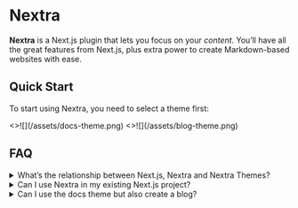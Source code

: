 # Nextra

**Nextra** is a Next.js plugin that lets you focus on your _content_. You’ll have all the great features from Next.js, plus extra power to create Markdown-based websites with ease.

## Quick Start


To start using Nextra, you need to select a theme first:

<Cards>
  <Card
    image
    arrow
    title="Documentation theme"
    href="/docs/docs-theme/start">
    <>![](/assets/docs-theme.png)</>
  </Card>
  <Card
    image
    arrow
    title="Blog theme"
    href="/docs-theme/installation">
    <>![](/assets/blog-theme.png)</>
  </Card>
  <Card
    title="Start with empty theme"
    href="/docs-theme/installation">
  </Card>
</Cards>

## FAQ

<details>
  <summary>What’s the relationship between Next.js, Nextra and Nextra Themes?</summary>
  **Next.js** is a general purpose framework for building all kinds of web applications
  with React. **Nextra** is a Next.js plugin, which provides a complete solution
  around Markdown (MDX) on top of Next.js. A **Nextra Theme** is basically a “layout
  component” that determines how a Nextra page is rendered.
  <svg xmlns="http://www.w3.org/2000/svg" fill="none" viewBox="0 0 840 280">
    <path stroke="#D8D8D8" d="M43 41.5h753"></path>
    <path
      fill="#fff"
      d="M285.5 46.2h-6v6h6v-6zm0-8.8v-6h-6v6h6zm2 0h6v-6h-6v6zm0 8.8v6h6v-6h-6zm-5.4-3.4h-6v6h6v-6zm0-2v-6h-6v6h6zm8.8 0h6v-6h-6v6zm0 2v6h6v-6h-6zm.6 3.4v-8.8h-12v8.8h12zm-6-2.8h2v-12h-2v12zm-4-6v8.8h12v-8.8h-12zm6 2.8h-2v12h2v-12zm.6 2.6v-2h-12v2h12zm-6 4h8.8v-12h-8.8v12zm2.8-6v2h12v-2h-12zm6-4h-8.8v12h8.8v-12z"
    ></path>
    <path
      fill="#fff"
      d="M620 34h6v-6h-6v6zm0 13v6h6v-6h-6zm-2 0l-5 3.4 1.8 2.6h3.1v-6zm-6.2-9l5-3.3-1.9-2.6h-3.1v6zm-.1 0v-6h-6v6h6zm0 9v6h6v-6h-6zm-2.4 0h-6v6h6v-6zm0-13v-6h-6v6h6zm2.1 0l5-3.5-1.8-2.6h-3.2v6zm6.2 8.8l-5 3.4 1.8 2.6h3.2v-6zm0 0v6h6v-6h-6zm0-8.9v-6h-6v6h6zm-3.6 0V47h12V34h-12zm6 7.1h-2v12h2V41zm2.9 2.6l-6.2-9-9.9 6.9 6.2 9 9.9-7zM611.8 32h-.1v12-12zm-6.1 6v9h12v-9h-12zm6 2.9h-2.4v12h2.4V41zm3.6 6V34h-12v13h12zm-6-7h2.1V28h-2.1v12zm-2.8-2.7l6.1 9 10-6.9-6.2-8.9-10 6.8zm11 11.5h.2v-12h-.1v12zm6.2-6V34h-12v9h12zm-6-2.9h2.3V28h-2.3v12zm6 6.7l-3.1 5.2 3-5.2zm-1.7-1.8l-5.4 2.7 5.4-2.7zm0-5.3l-5.4-2.7 5.4 2.7zm1.6-1.8l3.1 5.1-3.1-5.1zm4.1-.4l-2 5.7 2-5.7zm1.5 1l-4.2 4.2 4.2-4.3zm1 1.5l-5.6 2.1 5.6-2.1zm.3 3v6h6v-6h-6zm-8 0h-6v6h6v-6zm0-1.6v-6h-6v6h6zm5.8 0v6h6v-6h-6zM628 40l-5.3 2.8L628 40zm-.8-.8l-3 5.1 3-5.1zm-2.4 0l3.2 5-3.2-5zm-.8.9l-5.3-2.9 5.3 2.9zm-.3 1.2h-6 6zm.3 2.8l-5.3 2.8L624 44zm.9 1l-3 5.2 3-5.2zm2.2.1l2 5.7-2-5.7zm1.2-1l.6-6-4.6-.6-1.7 4.4 5.7 2.1zm2.1.2l5.9 1.4 1.5-6.6-6.7-.8-.7 6zm-.8 1.5l-4.4-4 4.4 4zm-1.4 1l2.2 5.5-2.2-5.6zm-2-5.7c-.1 0-.1 0 0 0l.4.2-6 10.4a11 11 0 005.6 1.4v-12zm.4.2a1.9 1.9 0 01.7.7l-10.7 5.4a11 11 0 004 4.3l6-10.4zm.7.7v.2h.1v-.2h-12c0 1.8.3 3.7 1.2 5.4l10.7-5.4zm0 0l.1-.1v.2l-10.8-5.4c-.9 1.7-1.2 3.6-1.2 5.3h12zm0 .1s0 .2-.2.3l-.4.3-6.3-10.2c-1.6 1-3 2.5-3.8 4.2l10.7 5.4zm-.6.6l-.4.2h-.3V31c-1.9 0-3.8.5-5.6 1.6l6.3 10.2zm-.7.3h-.1l-.2-.1 4.1-11.3a11 11 0 00-3.8-.6v12zm-.3-.1l-.7-.5 8.4-8.5c-1-1-2.3-1.8-3.6-2.3l-4 11.3zm-.7-.4c-.3-.3-.4-.6-.4-.7l11.2-4.2c-.5-1.4-1.3-2.7-2.4-3.8l-8.4 8.7zm-.4-.7v-.1.2h12c0-1.4-.3-2.9-.8-4.4L624.6 42zm0 .1v.7h12V42h-12zm6-5.3h-8.1v12h8v-12zm-2.1 6v-1.5h-12v1.5h12zm-6 4.5h5.8v-12h-5.8v12zm11.8-6a8 8 0 00-1-4l-10.6 5.6c-.3-.6-.4-1.2-.4-1.6h12zm-1-4a8 8 0 00-3-3.2l-6.1 10.3a4 4 0 01-1.5-1.5l10.6-5.7zm-3-3.2a8.2 8.2 0 00-4.2-1.1v12c-.5 0-1.2-.2-2-.6l6.2-10.3zm-4.2-1.1c-1.5 0-3 .3-4.5 1.3l6.5 10a4 4 0 01-2 .7v-12zm-4.5 1.2a8.4 8.4 0 00-2.9 3.1l10.6 5.7c-.3.6-.8 1-1.3 1.4L621.6 34zm-3 3.2c-.6 1.2-.9 2.6-1 4h12c0 .5 0 1-.3 1.6l-10.6-5.6zm-1 4v1.4h12v-1.4h-12zm0 1.4c0 1.3.3 2.7 1 4.2l10.7-5.5c.4.6.4 1.1.4 1.3h-12zm1 4.2a8.2 8.2 0 003.3 3.4l6-10.4a5 5 0 011.4 1.5l-10.6 5.5zm3.3 3.4c1.4.8 3 1 4.3 1v-12c.4 0 1 .2 1.6.6L622 50.3zm4.3 1c.9 0 1.9 0 2.9-.4l-4-11.3 1-.2v12zm3-.4c1-.4 1.9-1 2.7-1.7l-8.2-8.8a4 4 0 011.4-.8l4 11.3zm2.7-1.7c1-.9 1.6-2 2-3L622.6 42c.2-.5.6-1 1.1-1.6l8.2 8.8zm-4.3.9l2.2.2 1.3-11.9-2.2-.2-1.3 11.9zm-3-7.1c0-.4.3-.8.6-1.2l9 8c1-1.1 1.7-2.5 2-4L624.7 43zm.6-1.1c.3-.4.6-.6.8-.6l4.4 11.1a9.8 9.8 0 003.7-2.5l-9-8zm.8-.6l.2-.1v12c1.3 0 2.8-.2 4.2-.8L626 41.3zm7.4-4.1l5.3-2.9-1.7-3.1h-3.6v6zm2 3.6l-5.2 2.9 5.2 9.5 5.3-9.5-5.3-2.9zm2-3.6v-6H634l-1.7 3 5.2 3zm2.5 0l5.1 3 5.5-9H640v6zm-3 4.9l-5.1-3.1-1.9 3.1 2 3.1 5-3.1zm3 4.9v6h10.8l-5.6-9.1-5.2 3.1zm-2.4 0l-5.2 3 1.8 3h3.4v-6zm-2-3.5l5.1-3-5.2-9-5.2 9 5.2 3zm-2.1 3.5v6h3.4l1.8-3-5.2-3zm-2.5 0l-5.1-3.1-5.6 9.1H631v-6zm3-5l5.1 3.2 1.9-3-1.8-3.2-5.2 3zm-3-4.8v-6h-10.5l5.4 9 5.2-3zm-2.7 2.9l2 3.6 10.5-5.8-2-3.6-10.5 5.8zm12.5 3.6l2-3.6-10.5-5.8-2 3.6 10.5 5.8zm-3.3-.5h2.5v-12h-2.5v12zm-2.7-9.1l-3 4.9 10.4 6.2 3-5-10.4-6.1zm-2.9 11.1l3 5 10.3-6.3-3-5-10.3 6.3zM640 41h-2.4v12h2.4V41zm2.8 3l-2.1-3.6-10.4 6.1 2.1 3.5 10.4-6zm-12.5-3.6l-2 3.6 10.3 6 2.1-3.5-10.4-6zm3.2.6H631v12h2.5V41zm2.6 9.1l3-4.9-10.2-6.2-3 4.9L636 50zm3-11l-2.9-5-10.3 6.1 3 5L639 39zm-8 4h2.4v-12H631v12zm14.9-6h6v-6h-6v6zm0 1.9v6h6v-6h-6zm-5.7 0h-6v6h6v-6zm0-1.8v-6h-6v6h6zm1.4-2.4v-6h-6v6h6zm2.3 0h6v-6h-6v6zm.2 10l-5.3 3h.1l5.2-3zm.3.3l-2 5.6 2-5.6zm1 0l-1-5.9 1 6zm.2 0l6-1.3-1.4-6.1-6.1 1.6 1.5 5.8zm.4 1.8l2 5.7 5-1.8-1.1-5.2-6 1.4zm-.5.1l-1.3-5.8 1.3 5.8zm-.8.1l-.2-6 .2 6zM643 47l-2.3 5.5L643 47zm-1.1-1l-5 3.4 5-3.3zm-.4-1.5h6-6zm-1.7-7.2V39h12v-1.8h-12zm6-4.2h-5.7v12h5.7V33zm.3 6v-1.8h-12V39h12zm-6 4.2h5.7v-12h-5.7v12zm1.4-2.4h2.3v-12h-2.3v12zm-3.7-6V44h12v-9.2h-12zm0 9.2a7 7 0 001 3.7l10.4-5.9a5 5 0 01.6 2.2h-12zm1 3.9a6.8 6.8 0 003.4 2.8l4.3-11.2c1.2.5 2 1.3 2.6 2.2L638.8 48zm3.4 2.8a7 7 0 002.7.5v-12c.4 0 1 0 1.6.3l-4.3 11.2zm2.7.5l1.4-.1-2-11.9h.6v12zm1.4-.1l.8-.2-3.1-11.6a4.6 4.6 0 01.2 0l2 11.8zm-6.6-4.7l.4 1.8 11.7-2.6-.4-1.8-11.7 2.6zm4.3-5.2h.1l2.6 11.7 1.2-.3-4-11.4zm0 0h.4l.3 12 2-.3-2.6-11.7zm.4 0l.9.1-4.6 11.1c1.4.6 2.8.8 4 .7l-.3-12zm1 .1c.5.3 1.1.7 1.5 1.3l-10 6.7c1 1.4 2.3 2.5 3.8 3.1l4.6-11zm1.5 1.4c.5.8.6 1.5.6 1.8l-12-.1c0 1.5.3 3.2 1.4 4.9l10-6.6zm.6 1.7v-9.6h-12v9.6h12zm-.5 2.6h-6v6h6v-6zm0-9.8v-6h-6v6h6zm2.2 0h6v-6h-6v6zm0 1.6h-6v6h6v-6zm.1 0v6h4.4l1.3-4.2-5.7-1.8zm1-1.3l3.4 5v-.1l-3.5-4.9zm1.9-.4l-.5 6h.2l.3-6zm.4 0h6v-5l-4.9-.9-1.1 6zm0 2.1l-2 5.7 8 2.8v-8.5h-6zm-.5 0l-.8 5.9.8-6zm-1.7.2l2.8 5.3-2.8-5.3zm-1.1 7.6v6h6v-6h-6zm3.7 0v-9.8h-12V47h12zm-6-3.8h2.2v-12H647v12zm-3.8-6v1.6h12v-1.6h-12zm6 7.6h.1v-12 12zm5.8-4.2c0 .3-.2.6-.4 1l-.9.8-7-9.8a8.4 8.4 0 00-3.1 4.4l11.4 3.6zm-1.3 1.8a3.5 3.5 0 01-2 .6V31c-1.7 0-3.4.5-5 1.6l7 9.8zm-2 .6l1-12h-1v12zm.2 0h-.5l2.3-11.8-1.2-.1-.6 12zm-5.3-5.9v2.1h12v-2h-12zm8-3.5c-.8-.3-1.5-.4-1.8-.4L651.5 45h-.1a4 4 0 01-.7-.2l4-11.3zm-1.6-.4l-1.5-.1v12h-.2l1.7-11.9zm-1.5-.1c-1.3 0-2.7.3-4 1l5.7 10.5a3 3 0 01-1.7.5v-12zm-4 1a8 8 0 00-3 3l10.2 6.1a4 4 0 01-1.5 1.5L647.6 34zm-3 3a8.1 8.1 0 00-1.2 4.1h12c0 .6-.1 1.3-.6 2L644.5 37zm-1.2 4.1V47h12v-5.8h-12zm6-.2H647v12h2.3V41zm5 5.9l-2.4 5.4 2.5-5.4zm-1.1-1l-5 3.2 5-3.2zm-.1-3l-5.3-3 5.3 3zm.8-.9l-3.1-5.1 3.2 5zm1.2-.5l1.4 5.8-1.4-5.8zm1.4-.2l-.6-6 .6 6zm1.4-.2l.8 6-.8-6zm.8-.2l3.2 5-3.2-5zm-.2-1.7l4-4.4-4 4.4zm-2.6 0l-3.6-4.8 3.6 4.8zm-.7.9l-.8 6 4.9.6L661 42l-5.7-2zm-2.1-.3l-5.8-1.7-1.9 6.6 6.8 1 .9-6zm.8-1.5l4.3 4.2-4.3-4.2zm1.5-1l2 5.7-2-5.6zm4.5.5l-3.3 5 3.3-5zm1 1l-5.3 2.8 5.3-2.8zm.3 8.2v6h6v-6h-6zm-2.2 0h-6v6h6v-6zm0-1.3h6v-6h-6v6zm0 0v-6h-3.7l-1.7 3.2 5.3 2.8zm-.7.7l4.1 4.4-4-4.4zm-1 .6l2.2 5.6-2.1-5.6zm.5-1.8l2.9 5.3-2.9-5.3zm.8-.7l-5-3.1h-.1l5.1 3zm.3-2.2h6V29.6l-9.8 8 3.8 4.7zm-.4.2l-1.6-5.8 1.6 5.8zm-.5.1l1 6-1-6zm-1.2.2l.8 6-.8-6zm-1 .2l-2.1-5.6L656 43zm-.6.5l4.6 3.8-4.6-3.8zm.3 1.7L652 50l3.5-5zm.5-4l.8.2-4.9 11c1.4.6 2.8.8 4.1.8v-12zm.9.2c.4.2 1 .6 1.3 1.2l-10 6.6c1 1.4 2.2 2.4 3.7 3.1l5-10.9zm1.3 1.2c.5.7.6 1.4.6 1.6h-12c0 1.6.3 3.3 1.4 5l10-6.6zm.6 1.6c0 .2 0 .8-.5 1.6L647.9 40a9 9 0 00-1 4.3h12zm-.5 1.6c-.3.5-.7 1-1.3 1.3L651 37a8.4 8.4 0 00-3 3l10.5 6zm-1.3 1.3l-.5.2-2.9-11.6a7 7 0 00-2.8 1.2l6.2 10zm-.4.2h.5l-1.3-12c-.7 0-1.5.2-2.2.4l3 11.6zm.5 0l1.6-.3-1.6-11.8H656l1.2 12zm1.6-.3a8 8 0 003.2-1l-6.4-10.2 1.1-.6h.4l1.7 11.8zm3.2-1c2.1-1.4 3-3.7 3-5.6h-12a5.4 5.4 0 012.5-4.6L662 46zm3-5.6h-12 12zm0 0c0-1.8-.5-4-2.3-5.6l-8.2 8.8c-.5-.5-1-1.1-1.2-1.8l-.3-1.5h12zm-2.3-5.6a7.7 7.7 0 00-5.4-2v12c-.3 0-1.6 0-2.8-1.2l8.2-8.8zm-5.4-2a8 8 0 00-4.9 1.6l7.2 9.6c-1 .8-2 .8-2.3.8v-12zm-5 1.6c-1 .9-2 2-2.6 3.7l11.3 4c-.3.9-1 1.5-1.4 1.9l-7.2-9.6zm3.9-.3l-2.2-.3-1.7 11.9 2.2.3 1.7-11.9zm2.7 7.3c0 .3-.2.7-.6 1l-8.6-8.3a9.4 9.4 0 00-2.3 4l11.5 3.3zm-.6 1l-.8.6-4-11.3a9.7 9.7 0 00-3.8 2.4l8.6 8.3zm-.8.6h-.2V31c-1.3 0-2.6.2-3.9.7l4 11.3zm-.2 0l2.8-11.6c-.9-.2-1.8-.3-2.8-.3v12zm0 0a2 2 0 01-.6-.2l6.6-10c-1-.7-2-1.2-3.2-1.4L657.4 43zm-.5-.2c-.5-.3-1-.8-1.1-1.2l10.5-5.6a8.8 8.8 0 00-2.9-3.3l-6.5 10.1zm-1-1.1c-.5-.7-.5-1.2-.5-1.3h12c0-1.3-.2-3-1-4.5l-10.6 5.8zm-.5-1.3V47h12v-6.6h-12zm6 .6H659v12h2.2V41zm3.8 6v-1.3h-12V47h12zm-6-7.3v12-12zm-5.4 3.2l.6-.9 8.2 8.8c.7-.6 1.4-1.4 1.9-2.4L653.6 43zm.6-.9l1-.6 4.3 11.2c1-.4 2-1 3-1.8l-8.3-8.8zm1-.6l.8-.2v12c1 0 2.3-.1 3.5-.6l-4.2-11.2zm1.4 10.1c1.3 0 2.7-.3 4-1L655.2 40c.7-.3 1.3-.4 1.6-.4v12zm4.1-1a8 8 0 003-3l-10.2-6A4 4 0 01655 40l5.7 10.5zm3-2.9a7.9 7.9 0 001.2-4.1h-12c0-.8.2-1.5.6-2.1l10.3 6.2zm1.2-4.1v-1.2h-12v1.2h12zm-9.8-5.8a5.4 5.4 0 011.8-1l3.3 11.5a7 7 0 002.5-1.2l-7.6-9.3zm1.7-1h.1l2.1 11.8 1.3-.3-3.5-11.5zm.1 0h-.4l1.7 12 .8-.2-2-11.8zm-.4 0l-.5.2 1.6 11.8h.6l-1.7-12zm-.5.2c-.7 0-1.5.2-2.3.5l4.3 11.2a2 2 0 01-.4.1L656.1 37zm-2.3.5c-1 .5-2.2 1.2-3.1 2.3l9.3 7.6c-.6.7-1.3 1.1-1.9 1.3l-4.3-11.2zm-3 2.2a7 7 0 00-1.7 4.6h12c0 .8-.2 2-1.2 3.1l-9.2-7.7zm-1.7 4.6c0 2.1.9 4.4 3 5.9l6.9-9.8a5 5 0 012 4h-12zm3 5.9a8 8 0 004.6 1.4v-12a4 4 0 012.3.8L652 50zM666.1 36h-6v6h6v-6zm0-2v-6h-6v6h6zm10.4 0h6v-6h-6v6zm0 2v6h6v-6h-6zm-4 0v-6h-6v6h6zm0 11.1v6h6v-6h-6zm-2.4 0h-6v6h6v-6zm0-11.1h6v-6h-6v6zm2 0v-2h-12v2h12zm-6 4h10.4V28h-10.4v12zm4.4-6v2h12v-2h-12zm6-4h-4v12h4V30zm-10 6v11h12V35.9h-12zm6 5.1h-2.4v12h2.4V41zm3.6 6V35.9h-12V47h12zm-6-17.1h-4v12h4V30zm10 17.1v6h6v-6h-6zm-2.4 0h-6v6h6v-6zm0-13v-6h-6v6h6zm2.3 0h6v-6h-6v6zm0 4.9h-6v6h6v-6zm.1 0v6h4l1.6-3.7-5.6-2.3zm1-1.4l3.4 5-3.3-5zm3.7 0l3-5.2-3 5.2zm1.2 1.2l-5.4 2.7 5.4-2.7zm.4 8.3v6h6v-6h-6zm-2.3 0h-6v6h6v-6zm-.5-7.4l-4.5 4h.1l4.4-4zm-2.5-.3l2.9 5.2-3-5.2zm-.8.7l-5.2-2.9 5.2 3zm-6.2 1.2V47h12v-5.8h-12zm6-.2h-2.4v12h2.4V41zm3.6 6V34h-12v13h12zm-6-7h2.3V28h-2.3v12zm-3.7-6V39h12v-5h-12zm6 10.9h.1V33h-.1v12zm5.7-3.7a3 3 0 01-1.2 1.3l-6.6-10a8.8 8.8 0 00-3.3 4l11 4.7zm-1.2 1.3c-.7.5-1.4.6-1.5.6V31c-1.6 0-3.4.3-5.1 1.4l6.6 10zm-1.5.6c-.1 0-.6 0-1.1-.4l5.9-10.4A9.6 9.6 0 00683 31v12zm-1.1-.4a3.2 3.2 0 01-1.3-1.3l10.8-5.4c-.8-1.5-2-2.8-3.6-3.7l-6 10.4zm-1.2-1.2c-.3-.5-.3-.9-.3-.8h12c0-1.4-.2-3.1-1-4.7l-10.7 5.5zm-.3-.8V47h12v-6.3h-12zm6 .3h-2.3v12h2.3V41zm3.7 6v-5.9h-12V47h12zm0-5.9c0-1.7-.4-3.8-2.1-5.6l-8.8 8.2a4 4 0 01-1.1-2.6h12zm-2-5.6a7.8 7.8 0 00-6-2.5v12c-.2 0-.7 0-1.3-.3-.6-.2-1.2-.6-1.6-1.1l8.8-8zm-6-2.5a9 9 0 00-4 1l5.9 10.5c-.7.4-1.3.5-1.8.5V33zm-3.9 1a7.9 7.9 0 00-3.1 3.1l10.5 5.8c-.4.7-1 1.2-1.6 1.6L678.3 34zm-3.2 3.2a9 9 0 00-1 4h12c0 .3 0 1-.4 1.7L675 37.3zm14.9 9.4l-3 5.2 3-5.2zm-1.7-1.8l-5.3 2.7 5.3-2.7zm0-5.3l-5.3-2.7 5.3 2.7zm1.6-1.8l3.2 5.1-3.2-5.1zm4.2-.4l-2 5.7 2-5.7zm1.4 1l-4.2 4.2 4.2-4.3zm1 1.5l-5.6 2.1 5.6-2.1zm.4 3v6h6v-6h-6zm-8 0h-6v6h6v-6zm0-1.6v-6h-6v6h6zm5.8 0v6h6v-6h-6zm-.3-1.2l-5.3 2.8 5.3-2.8zm-.8-.8l-3.1 5.1 3-5.1zm-2.4 0l3.2 5-3.2-5zm-.9.9l-5.2-2.9 5.2 2.9zm-.3 1.2h-6 6zm.3 2.8L685 47l5.3-2.8zm1 1l-3 5.2 3-5.2zm2.1.1l2 5.7-2-5.7zm1.2-1l.7-6-4.7-.6L689 42l5.6 2.1zm2.2.2l5.8 1.4 1.6-6.6-6.8-.8-.6 6zm-.8 1.5l-4.5-4 4.5 4zm-1.5 1l2.2 5.5-2.2-5.6zm-2-5.7c.1 0 .3 0 .4.2l-6 10.4a11 11 0 005.6 1.4v-12zm.5.2a1.9 1.9 0 01.7.7L683 47.5a9.8 9.8 0 004 4.3l6-10.4zm.7.7a1 1 0 010 .2v-.2h-12c0 1.8.4 3.7 1.3 5.4l10.7-5.4zm0 0V42v.2l-10.8-5.4c-.8 1.7-1.2 3.6-1.2 5.3h12zm0 .1l-.3.3-.3.3-6.3-10.2c-1.7 1-3 2.5-3.8 4.2l10.7 5.4zm-.6.6l-.5.2h-.2V31c-1.9 0-3.9.5-5.6 1.6l6.3 10.2zm-.7.3h-.2l-.2-.1 4.2-11.3a11 11 0 00-3.8-.6v12zm-.3-.1l-.8-.5 8.4-8.5c-1-1-2.2-1.8-3.6-2.3l-4 11.3zm-.8-.4c-.3-.3-.4-.6-.4-.7l11.2-4.2c-.5-1.4-1.3-2.7-2.4-3.8l-8.4 8.7zm-.4-.7v-.1.2h12c0-1.4-.2-2.9-.8-4.4L691 42zm0 .1v.7h12V42h-12zm6-5.3h-8v12h8v-12zm-2 6v-1.5h-12v1.5h12zm-6 4.5h5.8v-12h-5.9v12zm11.8-6c0-1.4-.4-2.8-1-4L689 42.7c-.3-.6-.4-1.2-.4-1.6h12zm-1-4a8 8 0 00-3-3.2l-6.2 10.3a4 4 0 01-1.4-1.5l10.5-5.7zm-3-3.2a8.2 8.2 0 00-4.3-1.1v12c-.5 0-1.2-.2-2-.6l6.3-10.3zm-4.3-1.1c-1.5 0-3 .3-4.5 1.3l6.5 10c-.7.5-1.4.7-2 .7V33zm-4.3 1a8.4 8.4 0 00-3 3.1l10.6 5.7a4 4 0 01-1.2 1.4L688 34zm-3 3.2c-.6 1.2-1 2.6-1 4h12c0 .5 0 1-.4 1.6L685 37.3zm-1 4v1.4h12v-1.4h-12zm0 1.4c0 1.3.3 2.7 1 4.2l10.7-5.5c.3.6.3 1.1.3 1.3h-12zm1 4.2a8.2 8.2 0 003.2 3.4l6-10.4c.7.4 1.2 1 1.5 1.5L685 46.9zm3.3 3.4c1.4.8 2.9 1 4.2 1v-12c.4 0 1 .2 1.7.6l-6 10.4zm4.2 1c1 0 1.9 0 2.9-.4l-3.9-11.3c.4-.2.8-.2 1-.2v12zm3-.4c1-.4 2-1 2.8-1.7l-8.2-8.8a4 4 0 011.3-.8l4 11.3zm2.8-1.7c.9-.9 1.5-2 2-3L689 42c.2-.5.5-1 1-1.6l8.3 8.8zm-4.4.9l2.2.2 1.3-11.9-2.1-.2-1.4 11.9zm-3-7.1l.6-1.2 9 8c1-1.1 1.7-2.5 2.1-4L691 43zm.6-1.1c.3-.4.7-.6.8-.6l4.4 11.1a9.8 9.8 0 003.8-2.5l-9-8zm.9-.6c.2-.1.3-.1.1-.1v12c1.4 0 2.8-.2 4.2-.8l-4.3-11.1zM698 47h-6v6h6v-6zm0-9.8v-6h-6v6h6zm2.2 0h6v-6h-6v6zm0 1.7h-6v6h6v-6zm.1 0v6h4.2l1.5-4-5.7-2zm1-1.4l3.4 5-3.4-5zm3.4 0l-3.4 5 3.4-5zm1 1.4l-5.7 1.9 1.4 4h4.3v-6zm.1 0v6h4l1.6-3.8-5.6-2.2zm1.1-1.4l3.2 5.1-3.2-5zm5 9.5v6h6v-6h-6zm-2.4 0h-6v6h6v-6zm-.5-7.6l-4 4.5 4-4.5zm-2.5.1l-4.4-4 4.4 4zM706 47v6h6v-6h-6zm-2.2 0h-6v6h6v-6zm-.5-7.5l-4.2 4.2 4.2-4.2zm-2-.2l3 5h.1l-3.2-5zm-.7.7l5.3 2.8-5.3-2.8zm-.3 7v6h6v-6h-6zm3.7 0v-9.8h-12V47h12zm-6-3.8h2.2v-12H698v12zm-3.8-6v1.7h12v-1.7h-12zm6 7.7h.1v-12 12zm5.8-4a3.3 3.3 0 01-1.3 1.6l-6.7-10a8.6 8.6 0 00-3.3 4.3l11.3 4.1zm-1.3 1.6a3 3 0 01-1.7.6V31a9 9 0 00-5 1.5l6.7 9.9zm-1.7.6c-.3 0-1-.1-1.8-.7l7-9.8a8.8 8.8 0 00-5.2-1.5v12zm-1.7-.6a3.5 3.5 0 01-1.3-1.7l11.4-3.9a8.5 8.5 0 00-3.3-4.3l-6.8 9.9zm4.4 2.4h.1v-12h-.1v12zm5.7-3.8a3.4 3.4 0 01-1.3 1.5l-6.4-10.1a8.7 8.7 0 00-3.5 4.1l11.2 4.5zm-1.3 1.5c-.6.4-1.1.5-1.4.5V31c-1.6 0-3.4.3-5 1.4l6.4 10.1zm-1.4.5c-.1 0-.5 0-.9-.2l-1-.7 8.4-8.5a9 9 0 00-6.5-2.6v12zm-2-1c-.4-.4-.7-.8-.8-1.2v-.5h12c0-2-.7-4.7-2.7-6.7l-8.5 8.5zm-.9-1.7V47h12v-6.6h-12zm6 .6h-2.3v12h2.3V41zm3.7 6v-6.2h-12V47h12zm0-6.2c0-1.6-.4-4-2.6-5.9l-7.8 9a4.4 4.4 0 01-1.6-3.1h12zm-2.5-5.9a7.7 7.7 0 00-5.2-1.9v12c-.4 0-.8 0-1.4-.2-.5-.2-1-.5-1.4-.9l8-9zm-5.2-1.9c-1.9 0-4 .7-5.7 2.5l8.9 8a4.5 4.5 0 01-3.2 1.5V33zm-5.7 2.5a8 8 0 00-2 5.4h12l-.3 1.2c-.2.5-.4 1-.8 1.4l-9-8zm-2 5.4V47h12v-6.1h-12zm6 .1h-2.3v12h2.2V41zm3.7 6v-6.3h-12V47h12zm0-6.3c0-1.8-.6-3.9-2.3-5.5l-8.4 8.5a4.5 4.5 0 01-1.3-3h12zm-2.2-5.5a7.6 7.6 0 00-5.5-2.2v12c-.4 0-.9 0-1.5-.3-.6-.2-1-.6-1.5-1l8.5-8.5zm-5.5-2.2c-1.4 0-2.8.4-4 1.2l6.3 10.1c-.7.5-1.5.7-2.3.7V33zm-4 1.1a7.8 7.8 0 00-2.8 3l10.6 5.7c-.3.5-.8 1.1-1.6 1.6L698.2 34zm-2.8 3c-.7 1.4-1 2.7-1 4h12c0 .3 0 1-.4 1.7l-10.6-5.7zm-1 4V47h12v-6h-12zm6-.1H698v12h2.3V41zm15 5.6l-3 5.2 3-5.2zm-1.7-1.8l-5.4 2.7 5.4-2.7zm0-5.3l-5.4-2.7 5.4 2.7zm1.6-1.8l3.2 5.1-3.2-5.1zm4.2-.4l-2 5.7 2-5.7zm1.4 1l-4.2 4.2 4.2-4.3zm1 1.5l-5.6 2.1 5.6-2.1zm.4 3v6h6v-6h-6zm-8 0h-6v6h6v-6zm0-1.6v-6h-6v6h6zm5.7 0v6h6v-6h-6zm-.3-1.2l-5.2 2.8 5.2-2.8zm-.7-.8l-3.1 5.1 3-5.1zm-2.4 0l3.2 5-3.2-5zm-.9.9l-5.3-2.9 5.3 2.9zm-.3 1.2h-6 6zm.3 2.8l-5.3 2.8 5.3-2.8zm.9 1l-3 5.2 3-5.2zm2.2.1l2 5.7-2-5.7zm1.2-1l.7-6-4.7-.6-1.6 4.4 5.6 2.1zm2.2.2l5.8 1.4 1.6-6.6-6.8-.8-.6 6zm-.8 1.5l-4.5-4 4.5 4zm-1.5 1l2.2 5.5-2.2-5.6zm-2-5.7c.1 0 .3 0 .4.2l-6 10.4a11 11 0 005.6 1.4v-12zm.5.2a1.9 1.9 0 01.6.7l-10.7 5.4a11 11 0 004 4.3l6-10.4zm.6.7l.1.2v-.2h-12c0 1.8.4 3.7 1.2 5.4l10.7-5.4zm.1 0V42v.2l-10.8-5.4c-.8 1.7-1.2 3.6-1.2 5.3h12zm0 .1l-.3.3-.3.3-6.3-10.2c-1.7 1-3 2.5-3.9 4.2l10.7 5.4zm-.6.6l-.5.2h-.2V31c-2 0-3.9.5-5.6 1.6l6.3 10.2zm-.7.3h-.2l-.2-.1 4.1-11.3a11 11 0 00-3.7-.6v12zm-.3-.1l-.8-.5L725 34c-1-1-2.2-1.8-3.6-2.3l-4 11.3zm-.8-.4c-.3-.3-.4-.6-.4-.7l11.2-4.2c-.5-1.4-1.3-2.7-2.4-3.8l-8.4 8.7zm-.4-.7v-.1.2h12c0-1.4-.2-2.9-.8-4.4L716.3 42zm0 .1v.7h12V42h-12zm6-5.3h-8v12h8v-12zm-2 6v-1.5h-12v1.5h12zm-6 4.5h5.7v-12h-5.8v12zm11.7-6a8 8 0 00-1-4l-10.5 5.6a3 3 0 01-.5-1.6h12zm-1-4a8 8 0 00-3-3.2L716 44.3a4 4 0 01-1.4-1.5l10.5-5.7zm-3-3.2a8.2 8.2 0 00-4.2-1.1v12c-.5 0-1.2-.2-2-.6L722 34zm-4.2-1.1c-1.5 0-3 .3-4.5 1.3l6.5 10c-.7.5-1.5.7-2 .7v-12zm-4.5 1.2a8.4 8.4 0 00-2.9 3.1L721 43a4 4 0 01-1.2 1.4L713.3 34zm-2.9 3.2a8 8 0 00-1 4h12c0 .5-.1 1-.4 1.6l-10.6-5.6zm-1 4v1.4h12v-1.4h-12zm0 1.4c0 1.3.3 2.7 1 4.2l10.7-5.5c.3.6.3 1.1.3 1.3h-12zm1 4.2a8.2 8.2 0 003.2 3.4l6-10.4c.7.4 1.2 1 1.5 1.5l-10.7 5.5zm3.2 3.4c1.5.8 3 1 4.3 1v-12c.4 0 1 .2 1.7.6l-6 10.4zm4.3 1c1 0 1.9 0 2.9-.4l-4-11.3c.5-.2.9-.2 1.1-.2v12zm3-.4c1-.4 2-1 2.7-1.7l-8.2-8.8a4 4 0 011.4-.8l4 11.3zm2.7-1.7c1-.9 1.6-2 2-3L714.4 42c.2-.5.5-1 1-1.6l8.2 8.8zm-4.3.9l2.2.2 1.3-11.9-2.1-.2-1.4 11.9zm-3-7.1l.6-1.2 9 8c1-1.1 1.7-2.5 2-4L716.4 43zm.6-1.1c.3-.4.6-.6.8-.6l4.4 11.1a9.8 9.8 0 003.7-2.5l-8.9-8zm.8-.6l.2-.1v12c1.3 0 2.8-.2 4.2-.8l-4.4-11.1z"
    ></path>
    <path
      fill="#fff"
      d="M394 34h6v-6h-6v6zm0 13v6h6v-6h-6zm-2 0l-5 3.4 1.8 2.6h3.1v-6zm-6.2-9l5-3.3-1.9-2.6h-3.1v6zm-.1 0v-6h-6v6h6zm0 9v6h6v-6h-6zm-2.4 0h-6v6h6v-6zm0-13v-6h-6v6h6zm2.1 0l5-3.5-1.8-2.6h-3.2v6zm6.2 8.8l-5 3.4 1.8 2.6h3.2v-6zm0 0v6h6v-6h-6zm0-8.9v-6h-6v6h6zm-3.6 0V47h12V34h-12zm6 7.1h-2v12h2V41zm2.9 2.6l-6.2-9-9.9 6.9 6.2 9 9.9-7zM385.8 32h-.1v12-12zm-6.1 6v9h12v-9h-12zm6 2.9h-2.4v12h2.4V41zm3.6 6V34h-12v13h12zm-6-7h2.1V28h-2.1v12zm-2.8-2.7l6.1 9 10-6.9-6.2-8.9-10 6.8zm11 11.5h.2v-12h-.1v12zm6.2-6V34h-12v9h12zm-6-2.9h2.3V28h-2.3v12zm6 6.7l-3.1 5.2 3-5.2zm-1.7-1.8l-5.4 2.7 5.4-2.7zm0-5.3l-5.4-2.7 5.4 2.7zm1.6-1.8l3.1 5.1-3.1-5.1zm4.1-.4l-2 5.7 2-5.7zm1.5 1l-4.2 4.2 4.2-4.3zm1 1.5l-5.6 2.1 5.6-2.1zm.3 3v6h6v-6h-6zm-8 0h-6v6h6v-6zm0-1.6v-6h-6v6h6zm5.8 0v6h6v-6h-6zM402 40l-5.3 2.8L402 40zm-.8-.8l-3 5.1 3-5.1zm-2.4 0l3.2 5-3.2-5zm-.8.9l-5.3-2.9 5.3 2.9zm-.3 1.2h-6 6zm.3 2.8l-5.3 2.8L398 44zm.9 1l-3 5.2 3-5.2zm2.2.1l2 5.7-2-5.7zm1.2-1l.6-6-4.6-.6-1.7 4.4 5.7 2.1zm2.1.2l5.9 1.4 1.5-6.6-6.7-.8-.7 6zm-.8 1.5l-4.4-4 4.4 4zm-1.4 1l2.2 5.5-2.2-5.6zm-2-5.7c-.1 0-.1 0 0 0l.4.2-6 10.4a11 11 0 005.6 1.4v-12zm.4.2a1.9 1.9 0 01.7.7l-10.7 5.4a11 11 0 004 4.3l6-10.4zm.7.7v.2h.1v-.2h-12c0 1.8.3 3.7 1.2 5.4l10.7-5.4zm0 0l.1-.1v.2l-10.8-5.4c-.9 1.7-1.2 3.6-1.2 5.3h12zm0 .1s0 .2-.2.3l-.4.3-6.3-10.2c-1.6 1-3 2.5-3.8 4.2l10.7 5.4zm-.6.6l-.4.2h-.3V31c-1.9 0-3.8.5-5.6 1.6l6.3 10.2zm-.7.3h-.1l-.2-.1 4.1-11.3a11 11 0 00-3.8-.6v12zm-.3-.1l-.7-.5 8.4-8.5c-1-1-2.3-1.8-3.6-2.3l-4 11.3zm-.7-.4c-.3-.3-.4-.6-.4-.7l11.2-4.2c-.5-1.4-1.3-2.7-2.4-3.8l-8.4 8.7zm-.4-.7v-.1.2h12c0-1.4-.3-2.9-.8-4.4L398.6 42zm0 .1v.7h12V42h-12zm6-5.3h-8.1v12h8v-12zm-2.1 6v-1.5h-12v1.5h12zm-6 4.5h5.8v-12h-5.8v12zm11.8-6a8 8 0 00-1-4l-10.6 5.6c-.3-.6-.4-1.2-.4-1.6h12zm-1-4a8 8 0 00-3-3.2l-6.1 10.3a4 4 0 01-1.5-1.5l10.6-5.7zm-3-3.2a8.2 8.2 0 00-4.2-1.1v12c-.5 0-1.2-.2-2-.6l6.2-10.3zm-4.2-1.1c-1.5 0-3 .3-4.5 1.3l6.5 10a4 4 0 01-2 .7v-12zm-4.5 1.2a8.4 8.4 0 00-2.9 3.1l10.6 5.7c-.3.6-.8 1-1.3 1.4L395.6 34zm-3 3.2c-.6 1.2-.9 2.6-1 4h12c0 .5 0 1-.3 1.6l-10.6-5.6zm-1 4v1.4h12v-1.4h-12zm0 1.4c0 1.3.3 2.7 1 4.2l10.7-5.5c.4.6.4 1.1.4 1.3h-12zm1 4.2a8.2 8.2 0 003.3 3.4l6-10.4a4 4 0 011.4 1.5l-10.6 5.5zm3.3 3.4c1.4.8 3 1 4.3 1v-12c.4 0 1 .2 1.6.6L396 50.3zm4.3 1c.9 0 1.9 0 2.9-.4l-4-11.3 1-.2v12zm3-.4c1-.4 1.9-1 2.7-1.7l-8.2-8.8a4 4 0 011.4-.8l4 11.3zm2.7-1.7c1-.9 1.6-2 2-3L396.6 42c.2-.5.6-1 1.1-1.6l8.2 8.8zm-4.3.9l2.2.2 1.3-11.9-2.2-.2-1.3 11.9zm-3-7.1c0-.4.3-.8.6-1.2l9 8c1-1.1 1.7-2.5 2-4L398.7 43zm.6-1.1c.3-.4.6-.6.8-.6l4.4 11.1a9.8 9.8 0 003.7-2.5l-9-8zm.8-.6l.2-.1v12c1.3 0 2.8-.2 4.2-.8L400 41.3zm7.4-4.1l5.3-2.9-1.7-3.1h-3.6v6zm2 3.6l-5.2 2.9 5.2 9.5 5.3-9.5-5.3-2.9zm2-3.6v-6H408l-1.7 3 5.2 3zm2.5 0l5.1 3 5.5-9H414v6zm-3 4.9l-5.1-3.1-1.9 3.1 2 3.1 5-3.1zm3 4.9v6h10.8l-5.6-9.1-5.2 3.1zm-2.4 0l-5.2 3 1.8 3h3.4v-6zm-2-3.5l5.1-3-5.2-9-5.2 9 5.2 3zm-2.1 3.5v6h3.4l1.8-3-5.2-3zm-2.5 0l-5.1-3.1-5.6 9.1H405v-6zm3-5l5.1 3.2 1.9-3-1.8-3.2-5.2 3zm-3-4.8v-6h-10.5l5.4 9 5.2-3zm-2.7 2.9l2 3.6 10.5-5.8-2-3.6-10.5 5.8zm12.5 3.6l2-3.6-10.5-5.8-2 3.6 10.5 5.8zm-3.3-.5h2.5v-12h-2.5v12zm-2.7-9.1l-3 4.9 10.4 6.2 3-5-10.4-6.1zm-2.9 11.1l3 5 10.3-6.3-3-5-10.3 6.3zM414 41h-2.4v12h2.4V41zm2.8 3l-2.1-3.6-10.4 6.1 2.1 3.5 10.4-6zm-12.5-3.6l-2 3.6 10.4 6 2-3.5-10.4-6zm3.2.6H405v12h2.5V41zm2.6 9.1l3-4.9-10.2-6.2-3 4.9L410 50zm3-11l-2.9-5-10.3 6.1 3 5L413 39zm-8 4h2.4v-12H405v12zm14.9-6h6v-6h-6v6zm0 1.9v6h6v-6h-6zm-5.7 0h-6v6h6v-6zm0-1.8v-6h-6v6h6zm1.4-2.4v-6h-6v6h6zm2.3 0h6v-6h-6v6zm.2 10l-5.3 3h.1l5.2-3zm.3.3l-2 5.6 2-5.6zm1 0l-1-5.9 1 6zm.2 0l6-1.3-1.4-6.1-6.1 1.6 1.5 5.8zm.4 1.8l2 5.7 5-1.8-1.1-5.2-6 1.4zm-.5.1l-1.3-5.8 1.3 5.8zm-.8.1l-.2-6 .2 6zM417 47l-2.3 5.5L417 47zm-1.1-1l-5 3.4 5-3.3zm-.4-1.5h6-6zm-1.7-7.2V39h12v-1.8h-12zm6-4.2h-5.7v12h5.7V33zm.3 6v-1.8h-12V39h12zm-6 4.2h5.7v-12h-5.7v12zm1.4-2.4h2.3v-12h-2.3v12zm-3.7-6V44h12v-9.2h-12zm0 9.2a7 7 0 001 3.7l10.4-5.9a5 5 0 01.6 2.2h-12zm1 3.9a6.8 6.8 0 003.4 2.8l4.3-11.2c1.2.5 2 1.3 2.6 2.2L412.8 48zm3.4 2.8c1 .4 1.8.5 2.7.5v-12c.4 0 1 0 1.6.3l-4.3 11.2zm2.7.5l1.4-.1-2-11.9h.6v12zm1.4-.1l.8-.2-3.1-11.6a4.6 4.6 0 01.2 0l2 11.8zm-6.6-4.7l.4 1.8 11.7-2.6-.4-1.8-11.7 2.6zm4.3-5.2h.1l2.6 11.7 1.2-.3-4-11.4zm0 0h.4l.3 12 2-.3-2.6-11.7zm.4 0l.9.1-4.6 11.1c1.4.6 2.8.8 4 .7l-.3-12zm1 .1c.5.3 1.1.7 1.5 1.3l-10 6.7c1 1.4 2.3 2.5 3.8 3.1l4.6-11zm1.5 1.4c.5.8.6 1.5.6 1.8l-12-.1c0 1.5.3 3.2 1.4 4.9l10-6.6zm.6 1.7v-9.6h-12v9.6h12zm-.5 2.6h-6v6h6v-6zm0-9.8v-6h-6v6h6zm2.2 0h6v-6h-6v6zm0 1.6h-6v6h6v-6zm.1 0v6h4.4l1.3-4.2-5.7-1.8zm1-1.3l3.4 5v-.1l-3.5-4.9zm1.9-.4l-.5 6h.2l.3-6zm.4 0h6v-5l-4.9-.9-1.1 6zm0 2.1l-2 5.7 8 2.8v-8.5h-6zm-.5 0l-.8 5.9.8-6zm-1.7.2l2.8 5.3-2.8-5.3zm-1.1 7.6v6h6v-6h-6zm3.7 0v-9.8h-12V47h12zm-6-3.8h2.2v-12H421v12zm-3.8-6v1.6h12v-1.6h-12zm6 7.6h.1v-12 12zm5.8-4.2c0 .3-.2.6-.4 1l-.9.8-7-9.8a8.4 8.4 0 00-3.1 4.4l11.4 3.6zm-1.3 1.8a3.5 3.5 0 01-2 .6V31c-1.7 0-3.4.5-5 1.6l7 9.8zm-2 .6l1-12h-1v12zm.2 0h-.5l2.3-11.8-1.2-.1-.6 12zm-5.3-5.9v2.1h12v-2h-12zm8-3.5c-.8-.3-1.5-.4-1.8-.4L425.5 45h-.1a4 4 0 01-.7-.2l4-11.3zm-1.6-.4l-1.5-.1v12h-.2l1.7-11.9zm-1.5-.1c-1.3 0-2.7.3-4 1l5.7 10.5a3 3 0 01-1.7.5v-12zm-4 1a8 8 0 00-3 3l10.2 6.1a4 4 0 01-1.5 1.5L421.6 34zm-3 3a8.1 8.1 0 00-1.2 4.1h12c0 .6-.1 1.3-.6 2L418.5 37zm-1.2 4.1V47h12v-5.8h-12zm6-.2H421v12h2.3V41zm5 5.9l-2.4 5.4 2.5-5.4zm-1.1-1l-5 3.2 5-3.2zm-.1-3l-5.3-3 5.3 3zm.8-.9l-3.1-5.1 3.2 5zm1.2-.5l1.4 5.8-1.4-5.8zm1.4-.2l-.6-6 .6 6zm1.4-.2l.8 6-.8-6zm.8-.2l3.2 5-3.2-5zm-.2-1.7l4-4.4-4 4.4zm-2.6 0l-3.6-4.8 3.6 4.8zm-.7.9l-.8 6 4.9.6L435 42l-5.7-2zm-2.1-.3l-5.8-1.7-1.9 6.6 6.8 1 .9-6zm.8-1.5l4.3 4.2-4.3-4.2zm1.5-1l2 5.7-2-5.6zm4.5.5l-3.3 5 3.3-5zm1 1l-5.3 2.8 5.3-2.8zm.3 8.2v6h6v-6h-6zm-2.2 0h-6v6h6v-6zm0-1.3h6v-6h-6v6zm0 0v-6h-3.7l-1.7 3.2 5.3 2.8zm-.7.7l4.1 4.4-4-4.4zm-1 .6l2.2 5.6-2.1-5.6zm.5-1.8l2.9 5.3-2.9-5.3zm.8-.7l-5-3.1h-.1l5.1 3zm.3-2.2h6V29.6l-9.8 8 3.8 4.7zm-.4.2l-1.6-5.8 1.6 5.8zm-.5.1l1 6-1-6zm-1.2.2l.8 6-.8-6zm-1 .2l-2.1-5.6L430 43zm-.6.5l4.6 3.8-4.6-3.8zm.3 1.7L426 50l3.5-5zm.5-4l.8.2-4.9 11c1.4.6 2.8.8 4.1.8v-12zm.9.2c.4.2 1 .6 1.3 1.2l-10 6.6a8.6 8.6 0 003.7 3.1l5-10.9zm1.3 1.2c.5.7.6 1.4.6 1.6h-12c0 1.6.3 3.3 1.4 5l10-6.6zm.6 1.6c0 .2 0 .8-.5 1.6L421.9 40a9 9 0 00-1 4.3h12zm-.5 1.6c-.3.5-.7 1-1.3 1.3L425 37a8.4 8.4 0 00-3 3l10.5 6zm-1.3 1.3l-.5.2-2.9-11.6a7 7 0 00-2.8 1.2l6.2 10zm-.4.2h.5l-1.3-12c-.7 0-1.5.2-2.2.4l3 11.6zm.5 0l1.6-.3-1.6-11.8H430l1.2 12zm1.6-.3a8 8 0 003.2-1l-6.4-10.2 1.1-.6h.4l1.7 11.8zm3.2-1c2.1-1.4 3-3.7 3-5.6h-12a5.4 5.4 0 012.5-4.6L436 46zm3-5.6h-12 12zm0 0c0-1.8-.6-4-2.3-5.6l-8.2 8.8c-.5-.5-1-1.1-1.2-1.8l-.3-1.5h12zm-2.3-5.6a7.7 7.7 0 00-5.4-2v12c-.3 0-1.6 0-2.8-1.2l8.2-8.8zm-5.4-2a8 8 0 00-4.9 1.6l7.2 9.6c-1 .8-2 .8-2.3.8v-12zm-5 1.6c-1 .9-2 2-2.6 3.7l11.3 4c-.3.9-1 1.5-1.4 1.9l-7.2-9.6zm3.9-.3l-2.2-.3-1.7 11.9 2.2.3 1.7-11.9zm2.7 7.3c0 .3-.2.7-.6 1l-8.6-8.3a9.4 9.4 0 00-2.3 4l11.5 3.3zm-.6 1l-.8.6-4-11.3a9.7 9.7 0 00-3.8 2.4l8.6 8.3zm-.8.6h-.2V31c-1.3 0-2.6.2-3.9.7l4 11.3zm-.2 0l2.8-11.6c-.9-.2-1.8-.3-2.8-.3v12zm0 0a2 2 0 01-.6-.2l6.6-10c-1-.7-2-1.2-3.2-1.4L431.4 43zm-.5-.2c-.5-.3-1-.8-1.1-1.2l10.5-5.6a8.8 8.8 0 00-2.9-3.3l-6.5 10.1zm-1.1-1.1c-.4-.7-.4-1.2-.4-1.3h12c0-1.3-.2-3-1-4.5l-10.6 5.8zm-.4-1.3V47h12v-6.6h-12zm6 .6H433v12h2.2V41zm3.8 6v-1.3h-12V47h12zm-6-7.3v12-12zm-5.4 3.2l.6-.9 8.2 8.8c.7-.6 1.4-1.4 1.9-2.4L427.6 43zm.6-.9l1-.6 4.3 11.2c1-.4 2-1 3-1.8l-8.3-8.8zm1-.6l.8-.2v12c1 0 2.3-.1 3.5-.6l-4.2-11.2zm1.4 10.1c1.3 0 2.7-.3 4-1L429.2 40c.7-.3 1.3-.4 1.6-.4v12zm4.1-1a8 8 0 003-3l-10.2-6A4 4 0 01429 40l5.7 10.5zm3-2.9a7.9 7.9 0 001.2-4.1h-12c0-.8.2-1.5.6-2.1l10.3 6.2zm1.2-4.1v-1.2h-12v1.2h12zm-9.8-5.8a5.4 5.4 0 011.8-1l3.3 11.5a7 7 0 002.5-1.2l-7.6-9.3zm1.7-1h.1l2.1 11.8 1.3-.3-3.5-11.5zm.1 0h-.4l1.7 12 .8-.2-2-11.8zm-.4 0l-.5.2 1.6 11.8h.6l-1.7-12zm-.5.2c-.7 0-1.5.2-2.3.5l4.3 11.2a2 2 0 01-.4.1L430.1 37zm-2.3.5c-1 .5-2.2 1.2-3.1 2.3l9.3 7.6c-.6.7-1.3 1.1-1.9 1.3l-4.3-11.2zm-3 2.2a7 7 0 00-1.7 4.6h12c0 .8-.2 2-1.2 3.1l-9.2-7.7zm-1.7 4.6c0 2.1.9 4.4 3 5.9l6.9-9.8a5 5 0 012 4h-12zm3 5.9a8 8 0 004.6 1.4v-12a4 4 0 012.3.8L426 50z"
    ></path>
    <path
      fill="#fff"
      d="M146 34h6v-6h-6v6zm0 13v6h6v-6h-6zm-2 0l-5 3.4 1.8 2.6h3.1v-6zm-6.2-9l5-3.3-1.9-2.6h-3.1v6zm-.1 0v-6h-6v6h6zm0 9v6h6v-6h-6zm-2.4 0h-6v6h6v-6zm0-13v-6h-6v6h6zm2.1 0l5-3.5-1.8-2.6h-3.2v6zm6.2 8.8l-5 3.4 1.8 2.6h3.2v-6zm0 0v6h6v-6h-6zm0-8.9v-6h-6v6h6zm-3.6 0V47h12V34h-12zm6 7.1h-2v12h2V41zm2.9 2.6l-6.2-9-9.9 6.9 6.2 9 9.9-7zM137.8 32h-.1v12-12zm-6.1 6v9h12v-9h-12zm6 2.9h-2.4v12h2.4V41zm3.6 6V34h-12v13h12zm-6-7h2.1V28h-2.1v12zm-2.8-2.7l6.1 9 10-6.9-6.2-8.9-10 6.8zm11 11.5h.2v-12h-.1v12zm6.2-6V34h-12v9h12zm-6-2.9h2.3V28h-2.3v12zm6 6.7l-3.1 5.2 3-5.2zm-1.7-1.8l-5.4 2.7 5.4-2.7zm0-5.3l-5.4-2.7 5.4 2.7zm1.6-1.8l3.1 5.1-3.1-5.1zm4.1-.4l-2 5.7 2-5.7zm1.5 1l-4.2 4.2 4.2-4.3zm1 1.5l-5.6 2.1 5.6-2.1zm.3 3v6h6v-6h-6zm-8 0h-6v6h6v-6zm0-1.6v-6h-6v6h6zm5.8 0v6h6v-6h-6zM154 40l-5.3 2.8L154 40zm-.8-.8l-3 5.1 3-5.1zm-2.4 0l3.2 5-3.2-5zm-.8.9l-5.3-2.9 5.3 2.9zm-.3 1.2h-6 6zm.3 2.8l-5.3 2.8L150 44zm.9 1l-3 5.2 3-5.2zm2.2.1l2 5.7-2-5.7zm1.2-1l.6-6-4.6-.6-1.7 4.4 5.7 2.1zm2.1.2l5.9 1.4 1.5-6.6-6.7-.8-.7 6zm-.8 1.5l-4.4-4 4.4 4zm-1.4 1l2.2 5.5-2.2-5.6zm-2-5.7c-.1 0-.1 0 0 0l.4.2-6 10.4a11 11 0 005.6 1.4v-12zm.4.2a1.9 1.9 0 01.7.7l-10.7 5.4a11 11 0 004 4.3l6-10.4zm.7.7v.2h.1v-.2h-12c0 1.8.3 3.7 1.2 5.4l10.7-5.4zm0 0l.1-.1v.2l-10.8-5.4c-.9 1.7-1.2 3.6-1.2 5.3h12zm0 .1s0 .2-.2.3l-.4.3-6.3-10.2c-1.6 1-3 2.5-3.8 4.2l10.7 5.4zm-.6.6l-.4.2h-.3V31c-1.8 0-3.8.5-5.6 1.6l6.3 10.2zm-.7.3h-.1l-.2-.1 4.1-11.3a11 11 0 00-3.8-.6v12zm-.3-.1l-.7-.5 8.4-8.5c-1-1-2.3-1.8-3.6-2.3l-4 11.3zm-.7-.4c-.3-.3-.4-.6-.4-.7l11.2-4.2c-.5-1.4-1.3-2.7-2.4-3.8l-8.4 8.7zm-.4-.7v-.1.2h12c0-1.4-.3-2.9-.8-4.4L150.6 42zm0 .1v.7h12V42h-12zm6-5.3h-8.1v12h8v-12zm-2.1 6v-1.5h-12v1.5h12zm-6 4.5h5.8v-12h-5.8v12zm11.8-6a8 8 0 00-1-4l-10.6 5.6c-.3-.6-.4-1.2-.4-1.6h12zm-1-4a8 8 0 00-3-3.2l-6.1 10.3a4 4 0 01-1.5-1.5l10.6-5.7zm-3-3.2a8.2 8.2 0 00-4.2-1.1v12c-.5 0-1.2-.2-2-.6l6.2-10.3zm-4.2-1.1c-1.5 0-3 .3-4.5 1.3l6.5 10a4 4 0 01-2 .7v-12zm-4.5 1.2a8.4 8.4 0 00-2.9 3.1l10.6 5.7c-.3.6-.8 1-1.3 1.4L147.6 34zm-3 3.2c-.6 1.2-.9 2.6-1 4h12c0 .5 0 1-.3 1.6l-10.6-5.6zm-1 4v1.4h12v-1.4h-12zm0 1.4c0 1.3.3 2.7 1 4.2l10.7-5.5c.4.6.4 1.1.4 1.3h-12zm1 4.2a8.2 8.2 0 003.3 3.4l6-10.4a4 4 0 011.4 1.5l-10.6 5.5zm3.3 3.4c1.4.8 3 1 4.3 1v-12c.4 0 1 .2 1.6.6L148 50.3zm4.3 1c.9 0 1.9 0 2.9-.4l-4-11.3 1-.2v12zm3-.4c1-.4 1.9-1 2.7-1.7l-8.2-8.8a4 4 0 011.4-.8l4 11.3zm2.7-1.7c1-.9 1.6-2 2-3L148.6 42c.2-.5.6-1 1.1-1.6l8.2 8.8zm-4.3.9l2.2.2 1.3-11.9-2.2-.2-1.3 11.9zm-3-7.1c0-.4.3-.8.6-1.2l9 8c1-1.1 1.7-2.5 2-4L150.7 43zm.6-1.1c.3-.4.6-.6.8-.6l4.4 11.1a9.8 9.8 0 003.7-2.5l-9-8zm.8-.6l.2-.1v12c1.3 0 2.8-.2 4.2-.8L152 41.3zm7.4-4.1l5.3-2.9-1.7-3.1h-3.6v6zm2 3.6l-5.2 2.9 5.2 9.5 5.3-9.5-5.3-2.9zm2-3.6v-6H160l-1.7 3 5.2 3zm2.5 0l5.1 3 5.5-9H166v6zm-3 4.9l-5.1-3.1-1.9 3.1 2 3.1 5-3.1zm3 4.9v6h10.8l-5.6-9.1-5.2 3.1zm-2.4 0l-5.2 3 1.8 3h3.4v-6zm-2-3.5l5.1-3-5.2-9-5.2 9 5.2 3zm-2.1 3.5v6h3.4l1.8-3-5.2-3zm-2.5 0l-5.1-3.1-5.6 9.1H157v-6zm3-5l5.1 3.2 1.9-3-1.8-3.2-5.2 3zm-3-4.8v-6h-10.5l5.4 9 5.2-3zm-2.7 2.9l2 3.6 10.5-5.8-2-3.6-10.5 5.8zm12.5 3.6l2-3.6-10.5-5.8-2 3.6 10.5 5.8zm-3.3-.5h2.5v-12h-2.5v12zm-2.7-9.1l-3 4.9 10.4 6.2 3-5-10.4-6.1zm-2.9 11.1l3 5 10.3-6.3-3-5-10.3 6.3zM166 41h-2.4v12h2.4V41zm2.8 3l-2.1-3.6-10.3 6.1 2 3.5 10.4-6zm-12.5-3.6l-2 3.6 10.4 6 2-3.5-10.4-6zm3.2.6H157v12h2.5V41zm2.6 9.1l3-4.9-10.2-6.2-3 4.9L162 50zm3-11l-2.9-5-10.3 6.1 3 5L165 39zm-8 4h2.4v-12H157v12zm14.9-6h6v-6h-6v6zm0 1.9v6h6v-6h-6zm-5.7 0h-6v6h6v-6zm0-1.8v-6h-6v6h6zm1.4-2.4v-6h-6v6h6zm2.3 0h6v-6h-6v6zm.2 10l-5.3 3h.1l5.2-3zm.3.3l-2 5.6 2-5.6zm1 0l-1-5.9 1 6zm.2 0l6-1.3-1.4-6.1-6.1 1.6 1.5 5.8zm.4 1.8l2 5.7 5-1.8-1.1-5.2-6 1.4zm-.5.1l-1.3-5.8 1.3 5.8zm-.8.1l-.2-6 .2 6zM169 47l-2.3 5.5L169 47zm-1.1-1l-5 3.4 5-3.3zm-.4-1.5h6-6zm-1.7-7.2V39h12v-1.8h-12zm6-4.2h-5.7v12h5.7V33zm.3 6v-1.8h-12V39h12zm-6 4.2h5.7v-12h-5.7v12zm1.4-2.4h2.3v-12h-2.3v12zm-3.7-6V44h12v-9.2h-12zm0 9.2a7 7 0 001 3.7l10.4-5.9a5 5 0 01.6 2.2h-12zm1 3.9a6.8 6.8 0 003.4 2.8l4.3-11.2c1.2.5 2 1.3 2.6 2.2L164.8 48zm3.4 2.8c1 .4 1.8.5 2.7.5v-12c.4 0 1 0 1.6.3l-4.3 11.2zm2.7.5l1.4-.1-2-11.9h.6v12zm1.4-.1l.8-.2-3.1-11.6a4.6 4.6 0 01.2 0l2 11.8zm-6.6-4.7l.4 1.8 11.7-2.6-.4-1.8-11.7 2.6zm4.3-5.2h.1l2.6 11.7 1.2-.3-4-11.4zm0 0h.4l.3 12 2-.3-2.6-11.7zm.4 0l.9.1-4.6 11.1c1.4.6 2.8.8 4 .7l-.3-12zm1 .1c.5.3 1.1.7 1.5 1.3l-10 6.7c1 1.4 2.3 2.5 3.8 3.1l4.6-11zm1.5 1.4c.5.8.6 1.5.6 1.8l-12-.1c0 1.5.3 3.2 1.4 4.9l10-6.6zm.6 1.7v-9.6h-12v9.6h12zm-.1 2.3l-4.2 4.3 4.2-4.3zm-.4-1l6 .1v-.1h-6zm.4-1l4.2 4.3-4.2-4.3zm2 0l-4.2 4.3 4.2-4.3zm.4 1l6 .1v-.1h-6zm-.2.7l-5.1-3.1 5.1 3.1zm-.5.6l3 5.1-3-5.1zm-.7-5.9a4.6 4.6 0 013.2 1.4l-8.4 8.5a7.4 7.4 0 005.2 2.1v-12zm3.2 1.4a4.6 4.6 0 011.4 3.3l-12-.1c0 2 .7 3.9 2.2 5.3l8.4-8.5zm1.4 3.2a4.6 4.6 0 01-1.4 3.3l-8.4-8.5a7.3 7.3 0 00-2.2 5.3l12-.1zm-1.4 3.3a4.6 4.6 0 01-3.2 1.3v-12c-2 0-3.8.8-5.2 2.2l8.4 8.5zm-3.2 1.3a4.7 4.7 0 01-3.2-1.3l8.4-8.5a7.3 7.3 0 00-5.2-2.2v12zm-3.2-1.2a4.6 4.6 0 01-1.4-3.3l12-.1c0-2-.8-3.9-2.2-5.3l-8.4 8.7zm-1.4-3.5c0-.7.2-1.6.7-2.3l10.2 6.3c.7-1.2 1-2.5 1.1-3.8l-12-.2zm.7-2.2c.3-.7.9-1.2 1.5-1.6l6.2 10.3c1-.6 2-1.5 2.5-2.6l-10.2-6.1zm1.5-1.6c.8-.5 1.6-.7 2.4-.7v12c1.3 0 2.6-.3 3.7-1l-6-10.3zm5.5-4.6v-6h-6v6h6zm2.3 0h6v-6h-6v6zm-.4 12.1l5.2 3-5.2-3zm-1.2 1L176 45l2.4 5.4zm-2 .4l.3-6h-.4v6zm-.3 0h-6v5.7l5.7.3.3-6zm0-2l.4-5.9-6.4-.4v6.4h6zm.2 0l.5-5.9h-.5v6zm1-.2l-4.4-4 4.5 4zm.6-13l-4.2 4.3h.1l4-4.4zm0-1.9l4 4.4-4-4.4zm1.9 0l-4.2 4.4h.1l4-4.4zm0 1.8l4 4.4-4-4.4zm-2.1 7.8h2.3v-12h-2.3v12zm-3.7-6v10.4h12V37.2h-12zm0 10.4s0-.6.4-1.3l10.4 6c1-1.6 1.2-3.3 1.2-4.7h-12zm.4-1.3a3.6 3.6 0 011.6-1.4l4.9 11a9 9 0 003.9-3.6l-10.4-6zm1.6-1.4l.6-.2v12a10 10 0 004.3-.9l-5-11zm.6-.2l-.6 12h.6v-12zm-.3 0h.1l-.6 12h.5v-12zm5.8 6v-2h-12v2h12zm-6.4 4h.6v-12l.2.1-.8 12zm0 0l.7.1v-12h.4l-1 12zm.7.1c1.3 0 3.7-.3 5.5-2.4l-9-7.9a4.8 4.8 0 013.5-1.7v12zm5.4-2.3a7.3 7.3 0 001.9-5h-12c0-.4 0-1.8 1.2-3l9 8zm1.9-5V37.2h-12v10.3h12zm-4.9-17.7a4.6 4.6 0 013.1 1.2l-8 8.8a7 7 0 005 2v-12zM182 31a4.7 4.7 0 011.5 3.4h-12c0 2.1.8 4 2.2 5.3L182 31zm1.5 3.4a4.8 4.8 0 01-1.5 3.5l-8.2-8.7a7.2 7.2 0 00-2.3 5.2h12zm-1.5 3.5a4.6 4.6 0 01-3.2 1.3v-12c-1.8 0-3.6.7-5 2l8.2 8.7zm-3.2 1.3a4.6 4.6 0 01-3.2-1.3l8.3-8.7a7.3 7.3 0 00-5-2v12zm-3.1-1.2a4.8 4.8 0 01-1.5-3.6h12c0-2-1-4-2.4-5.3l-8.1 8.9zm-1.5-3.6a4.8 4.8 0 011.5-3.5l8.2 8.8a7.2 7.2 0 002.3-5.3h-12zm1.5-3.5a4.7 4.7 0 013.1-1.2v12a7 7 0 005-2l-8.1-8.8zm13.7 8.8l.7 6 6.4-.8-1.2-6.3-5.9 1zm-2.1.2l-5.8 1.6 1.4 5 5-.6-.6-6zm-.3-.6l-4.8 3.7 4.8-3.7zm-.6-.4l2.5-5.5-2.5 5.5zm-2.1 0l-3.2-5 3.2 5zm-.5.9h6-6zm.3.7l-3.9 4.6 4-4.6zm1 .4l-1.3 5.9h.1l1.3-5.9zm1.8.4l1.2-5.9-1.2 5.9zm2 1l-4.1 4.3 4.1-4.3zm.7 1.7h6-6zm-.5 1.6l-4.8-3.6 4.8 3.6zm-1.5 1.1l2.3 5.5-2.3-5.5zm-5-.4l-3.5 5 3.4-5zm-1.4-2l-.6-6-6.3.6 1 6.2 6-.9zm2.3-.3l5.8-1.3-1.2-5.2-5.2.5.6 6zm.6 1l3.4-5-3.4 5zm2.6 0l-3.3-5 3.3 5zm.2-1.5L183 48l4-4.5zm-1-.4l1.3-6-1.3 6zm-1.7-.4l1.3-5.9-1.3 5.9zm-2-1l-4.4 4.2 4.4-4.2zm-.7-1.8h6-6zm.5-1.5l-4.8-3.6 4.8 3.6zm1.4-1l2.2 5.5-2.2-5.6zm4.8.3l-3.6 4.8 3.6-4.8zm.6-4l-2.2.2 1.3 12 2.2-.3-1.3-11.9zm4.3 4.6c-.3-1-.8-2-1.4-2.7l-9.4 7.4c-.3-.3-.6-.9-.8-1.5l11.6-3.2zm-1.4-2.7c-.8-1-1.8-1.7-2.8-2.2l-5 10.9c-.5-.2-1.1-.6-1.7-1.3l9.5-7.4zm-2.8-2.2a8.1 8.1 0 00-3.4-.7v12c-.3 0-.9 0-1.6-.4l5-10.9zm-3.4-.7c-1.4 0-3 .3-4.4 1.2l6.4 10.2a4 4 0 01-2 .6v-12zM181 34a7 7 0 00-3.2 5.9l12-.2a5.2 5.2 0 01-2.3 4.3L181 34zm-3.2 5.7c0 2 .8 4 2.4 5.4L188 36a5.1 5.1 0 011.8 4l-12-.2zm2.5 5.4c1.3 1.1 2.8 1.5 3.5 1.7l2.7-11.7.3.1c.2 0 .6.3 1.1.7l-7.6 9.2zm3.6 1.7l1.7.4 2.5-11.8-1.7-.3-2.5 11.7zm1.7.4c.1 0 .1 0 0 0a3 3 0 01-.8-.6L193 38a10.1 10.1 0 00-5-2.5l-2.5 11.8zm-.8-.6a3.9 3.9 0 01-1.2-2.6h12c0-2.2-.8-4.4-2.5-6l-8.3 8.6zm-1.2-2.7a3.2 3.2 0 01.7-2l9.6 7.3a8.7 8.7 0 001.7-5.2h-12zm.7-2c.4-.4.8-.7 1-.7l4.6 11a9.5 9.5 0 004-3l-9.6-7.2zm1-.7c.2-.1.3-.1.1-.1v12c1.5 0 3-.2 4.5-.9l-4.6-11zm.1-.1c-.4 0 0-.1.5.3l-6.8 9.9a11 11 0 006.3 1.8v-12zm.5.3a3 3 0 011.2 1.9l-11.8 1.8a9 9 0 003.8 6.2l6.8-9.9zm-4.1 8.8l2.2-.2-1.1-12-2.3.2 1.2 12zm-4.2-4.8a7.6 7.6 0 003.1 4.6l6.8-10a4.5 4.5 0 011.8 2.7l-11.7 2.7zm3.1 4.6c1.7 1 3.4 1.3 4.7 1.3v-12c.3 0 1.2.1 2 .7l-6.7 10zm4.7 1.3c1.3 0 3-.2 4.7-1.3l-6.7-10c1-.6 1.8-.7 2-.7v12zm4.7-1.3a7 7 0 003.1-5.8h-12a5.1 5.1 0 012.2-4.2l6.7 10zm3.1-5.8a7 7 0 00-2.4-5.3l-7.7 9.2a5 5 0 01-1.9-4h12zm-2.4-5.3a8.2 8.2 0 00-3.6-1.7L184.6 49l-.5-.1-1.2-.8 7.8-9zm-3.6-1.7l-1.7-.4-2.5 11.8 1.7.3 2.5-11.7zm-1.7-.4c-.1 0 0 0 0 0l1 .7-8.6 8.4a10 10 0 005.1 2.7l2.5-11.8zm1 .7a3.7 3.7 0 011 2.5l-12-.1c0 2.1.7 4.3 2.3 6l8.7-8.4zm1 2.4c0 .2 0 .6-.2 1 0 .4-.3.7-.5 1L177 35a8.5 8.5 0 00-1.7 5.2l12-.1zm-.7 2c-.4.6-.9.9-1.2 1l-4.6-11a9.2 9.2 0 00-4 3l9.7 7.2zm-1.1 1h-.2V31c-1.5 0-3 .3-4.4.9l4.6 11zm-.2 0c.3 0-.2.1-.9-.4l7.1-9.6c-2-1.5-4.3-2-6.2-2v12zm-.9-.4a2.9 2.9 0 01-1-1.7l11.7-2.2a9 9 0 00-3.6-5.7l-7 9.6z"
    ></path>
    <path
      fill="#fff"
      d="M521.5 46.2h-6v6h6v-6zm0-8.8v-6h-6v6h6zm2 0h6v-6h-6v6zm0 8.8v6h6v-6h-6zm-5.4-3.4h-6v6h6v-6zm0-2v-6h-6v6h6zm8.8 0h6v-6h-6v6zm0 2v6h6v-6h-6zm.6 3.4v-8.8h-12v8.8h12zm-6-2.8h2v-12h-2v12zm-4-6v8.8h12v-8.8h-12zm6 2.8h-2v12h2v-12zm.6 2.6v-2h-12v2h12zm-6 4h8.8v-12h-8.8v12zm2.8-6v2h12v-2h-12zm6-4h-8.8v12h8.8v-12z"
    ></path>
    <path
      fill="#000"
      d="M395.3 83.8h1.5l3.5 8.5h.1l3.5-8.5h1.4V94h-1.1v-7.7h-.1l-3.2 7.7h-1.1l-3.2-7.7h-.1V94h-1.2V83.8zM410.7 94h-3.2V83.8h3.3c1 0 1.8.2 2.5.6a4 4 0 011.7 1.8c.3.7.5 1.6.5 2.7 0 1-.2 2-.6 2.7a4 4 0 01-1.6 1.8c-.7.4-1.6.6-2.6.6zm-2-1h1.9a4 4 0 002-.6A3 3 0 00414 91c.3-.6.4-1.3.4-2.1s-.1-1.5-.4-2.1a3 3 0 00-1.2-1.4 4 4 0 00-2-.5h-2v8zm9-9.2l2.7 4.3 2.7-4.3h1.4l-3.2 5.1 3.2 5.1h-1.4l-2.7-4.2-2.7 4.2h-1.4l3.3-5-3.3-5.2h1.4zM373 119v-10.2h6.1v1.1h-4.9v3.5h4.5v1h-4.5v4.6H373zm7.7 0v-7.6h1.1v1.1h.1c.2-.4.4-.7.8-.9.3-.2.8-.4 1.2-.4a14.8 14.8 0 01.6 0v1.3a3.7 3.7 0 00-.7-.1 2 2 0 00-1 .2l-.7.6-.2 1v4.8h-1.2zm7.8.2c-.7 0-1.3-.2-1.8-.5-.5-.4-1-.8-1.2-1.4a4.7 4.7 0 010-4.2 3.3 3.3 0 013-1.9c.7 0 1.3.2 1.8.6.5.3 1 .7 1.2 1.3.3.6.5 1.3.5 2.1s-.2 1.5-.5 2c-.3.7-.7 1.1-1.2 1.5-.5.3-1.1.5-1.8.5zm0-1c.5 0 1-.2 1.3-.5.3-.3.6-.6.7-1l.3-1.5c0-.5 0-1-.3-1.4-.1-.4-.4-.8-.7-1a2 2 0 00-1.3-.5 2 2 0 00-1.3.4l-.7 1a4.1 4.1 0 000 3c.1.4.4.7.7 1 .4.3.8.4 1.3.4zm6.1-3.8v4.6h-1.1v-7.6h1.1v1.2h.1l.8-1c.4-.2.9-.3 1.4-.3.6 0 1 0 1.4.3.4.2.7.5.9 1 .2.4.3.9.3 1.5v4.9h-1.2v-4.8c0-.6-.1-1-.4-1.4a2 2 0 00-2.3-.3l-.7.8a2 2 0 00-.3 1.1zm10.1-3v1h-4v-1h4zm-2.8-1.9h1.2v7.3l.1.8.4.3h1l.2 1a2.3 2.3 0 01-.8.2c-.4 0-.7 0-1-.2a2 2 0 01-.8-.7c-.2-.3-.3-.6-.3-1v-7.7zm4.3 9.5v-7.6h1.1v1.2h.1c.2-.5.4-.8.8-1 .4-.2.8-.3 1.3-.3s.9 0 1.2.3c.4.2.6.5.8 1h.1c.2-.4.5-.8.9-1 .4-.2.8-.3 1.4-.3.7 0 1.2.2 1.7.6.4.4.6 1 .6 2v5.1H415v-5.1c0-.6-.1-1-.4-1.2-.3-.3-.7-.4-1.1-.4-.5 0-1 .2-1.3.5-.3.3-.4.7-.4 1.2v5h-1.2v-5.2c0-.5-.1-.8-.4-1-.3-.3-.7-.5-1.1-.5l-.9.3-.6.6a2 2 0 00-.2 1v4.8h-1.2zm14.1.2c-.5 0-.9-.1-1.3-.3-.4-.2-.7-.4-1-.8-.2-.3-.3-.8-.3-1.3 0-.4.1-.8.3-1l.7-.7c.3-.1.6-.3 1-.3a12 12 0 012.1-.3l.6-.2c.2 0 .3-.2.3-.4 0-.5-.2-1-.4-1.2-.3-.3-.7-.4-1.3-.4-.5 0-1 .1-1.3.4-.3.2-.5.5-.6.8l-1.2-.4a2.7 2.7 0 012-1.7 4.5 4.5 0 012 0l.9.3.7.8c.2.4.3.9.3 1.5v5h-1.1v-1h-.1l-.4.5-.7.5-1.2.2zm.2-1c.5 0 .9-.2 1.2-.3a1.9 1.9 0 001-1.7v-1l-.4.1a5.5 5.5 0 01-1.2.2 36.9 36.9 0 00-1.3.3c-.3 0-.5.2-.7.4a1 1 0 00-.2.7c0 .4.1.7.4 1l1.2.2zm8.5-6.8v1h-4v-1h4zm-2.8-1.9h1.2v7.3l.1.8.4.3h1l.2 1a2.4 2.4 0 01-.8.2c-.4 0-.7 0-1-.2a2 2 0 01-.8-.7c-.2-.3-.3-.6-.3-1v-7.7zm7.6 1.9v1h-4v-1h4zm-2.8-1.9h1.2v7.3l.1.8.4.3h1l.3 1a2.4 2.4 0 01-1 .2c-.3 0-.6 0-.9-.2a2 2 0 01-.8-.7c-.2-.3-.3-.6-.3-1v-7.7zm7.4 9.7c-.7 0-1.3-.2-1.9-.5-.5-.4-1-.8-1.2-1.4-.3-.6-.4-1.3-.4-2 0-.8.1-1.5.4-2.1.3-.6.7-1 1.2-1.4.5-.4 1.1-.5 1.8-.5.4 0 .8 0 1.2.2a3 3 0 011.8 1.8c.2.5.3 1 .3 1.8v.5h-5.9v-1h4.7c0-.5-.1-.8-.3-1.2a2 2 0 00-1.8-1c-.5 0-.9 0-1.2.3-.4.2-.6.5-.8.9a2 2 0 00-.3 1.1v.7c0 .6.1 1 .3 1.5.2.4.5.7.9.9.3.2.7.3 1.2.3l.9-.1.6-.4.4-.7 1.2.3-.6 1a3 3 0 01-1 .7l-1.5.3zm4.7-.2v-7.6h1.1v1.1h.1c.1-.4.4-.7.8-.9.3-.2.7-.4 1.2-.4a14.8 14.8 0 01.6 0v1.3a3.7 3.7 0 00-.7-.1 2 2 0 00-1 .2l-.7.6c-.2.3-.2.6-.2 1v4.8H443zm-63 14.8h1.5l3.5 8.5h.1l3.5-8.5h1.4V144H389v-7.7h-.1l-3.2 7.7h-1.1l-3.2-7.7h-.1v7.7h-1.2v-10.2zm15.3 10.4c-.8 0-1.4-.2-2-.5a4 4 0 01-1.2-1.4c-.3-.6-.4-1.3-.4-2 0-.8.1-1.5.4-2.1.3-.6.7-1 1.2-1.4a3.6 3.6 0 013-.3 3 3 0 011.8 1.8c.2.5.3 1 .3 1.8v.5h-5.9v-1h4.7c0-.5 0-.8-.2-1.2a2 2 0 00-1.9-1c-.4 0-.8 0-1.2.3-.3.2-.6.5-.8.9l-.2 1.1v.7c0 .6 0 1 .3 1.5.2.4.5.7.8.9.4.2.8.3 1.3.3l.8-.1c.2-.1.5-.2.6-.4l.5-.7 1.1.3c-.1.4-.3.8-.6 1a3 3 0 01-1 .7l-1.4.3zm8-7.8v1h-4v-1h4zm-2.9-1.9h1.2v7.3c0 .3 0 .6.2.8l.3.3h1.1l.2 1a2.3 2.3 0 01-.9.2c-.3 0-.6 0-1-.2a2 2 0 01-.7-.7c-.3-.3-.4-.6-.4-1v-7.7zm6.6 9.7c-.5 0-1-.1-1.3-.3-.4-.2-.7-.4-1-.8-.2-.3-.3-.8-.3-1.3 0-.4 0-.8.2-1l.7-.7c.3-.1.6-.3 1-.3a12 12 0 012.2-.3l.6-.2.2-.4c0-.5-.1-1-.4-1.2-.3-.3-.7-.4-1.2-.4-.6 0-1 .1-1.3.4-.3.2-.6.5-.7.8l-1.1-.4a2.7 2.7 0 011.9-1.7 4.5 4.5 0 012 0l1 .3.7.8c.2.4.3.9.3 1.5v5h-1.2v-1l-.4.5-.8.5-1.1.2zm.2-1c.4 0 .8-.2 1.1-.3a1.9 1.9 0 001-1.7v-1l-.3.1a5.5 5.5 0 01-1.2.2 36.9 36.9 0 00-1.4.3c-.2 0-.4.2-.6.4a1 1 0 00-.3.7c0 .4.2.7.5 1l1.2.2zm8 1a3 3 0 01-2.8-1.9 5 5 0 01-.4-2.1c0-.8.1-1.5.4-2 .3-.7.7-1.1 1.1-1.5a3 3 0 011.7-.4c.5 0 1 0 1.2.2l.7.6.4.5v-3.8h1.2V144h-1.1v-1.2h-.1l-.4.6-.7.5c-.3.2-.7.3-1.2.3zm.2-1a2 2 0 001.2-.5c.3-.2.6-.6.7-1 .2-.4.3-1 .3-1.5 0-.6-.1-1-.3-1.5-.1-.4-.4-.8-.7-1a2 2 0 00-1.2-.4 2 2 0 00-1.3.4l-.7 1a4 4 0 00-.2 1.5c0 .5 0 1 .2 1.5.2.4.4.8.8 1 .3.3.7.4 1.2.4zm7.6 1c-.5 0-1-.1-1.3-.3-.4-.2-.7-.4-1-.8-.2-.3-.3-.8-.3-1.3 0-.4 0-.8.3-1 .1-.3.4-.5.7-.7l.9-.3a12 12 0 012.2-.3l.6-.2c.2 0 .2-.2.2-.4 0-.5-.1-1-.4-1.2-.2-.3-.6-.4-1.2-.4-.5 0-1 .1-1.3.4l-.7.8-1-.4a2.7 2.7 0 011.8-1.7 4.5 4.5 0 012 0 2 2 0 011.7 1.2c.2.3.3.8.3 1.4v5h-1.2v-1l-.4.5-.8.5-1 .2zm.2-1l1.2-.3a1.9 1.9 0 001-1.7v-1l-.4.1a5.5 5.5 0 01-1.2.2 36.9 36.9 0 00-1.4.3c-.2 0-.4.2-.6.4a1 1 0 00-.2.7c0 .4.1.7.4 1l1.2.2zm8.5-6.8v1h-4v-1h4zm-2.8-1.9h1.2v7.3l.1.8.4.3h1l.2 1a2.4 2.4 0 01-.8.2c-.4 0-.7 0-1-.2a2 2 0 01-.8-.7c-.2-.3-.3-.6-.3-1v-7.7zm6.5 9.7c-.5 0-.9-.1-1.3-.3-.4-.2-.7-.4-1-.8-.2-.3-.3-.8-.3-1.3 0-.4.1-.8.3-1 .1-.3.4-.5.7-.7.3-.1.6-.3 1-.3a12 12 0 012.1-.3l.6-.2c.2 0 .2-.2.2-.4 0-.5 0-1-.4-1.2-.2-.3-.6-.4-1.2-.4-.5 0-1 .1-1.3.4l-.7.8-1-.4a2.7 2.7 0 011.8-1.7 4.5 4.5 0 012 0c.4 0 .7.1 1 .3l.7.8c.2.4.3.9.3 1.5v5h-1.2v-1l-.4.5-.8.5-1 .2zm.2-1c.5 0 .9-.2 1.2-.3a1.9 1.9 0 001-1.7v-1l-.4.1a5.5 5.5 0 01-1.2.2 38.5 38.5 0 00-1.3.3c-.3 0-.5.2-.7.4a1 1 0 00-.2.7c0 .4.1.7.4 1l1.2.2zm-81.1 18.2c0-.5-.3-1-.7-1.2a3 3 0 00-1.6-.4 3 3 0 00-1.2.2c-.3.1-.6.3-.8.6a1.4 1.4 0 000 1.6c0 .2.3.3.5.4l.6.4.6.2 1 .2 1 .3.9.5.7.8.3 1.2c0 .6-.1 1-.4 1.5a3 3 0 01-1.3 1 4.7 4.7 0 01-3.9 0 2.8 2.8 0 01-1.8-2.5h1.4c0 .6.1.9.4 1.1.2.3.5.5.8.6l1.2.2 1.2-.3a2 2 0 001-.6l.2-1c0-.3 0-.6-.2-.8a2 2 0 00-.8-.5l-1-.4-1.2-.3c-.8-.3-1.5-.6-2-1-.4-.4-.6-1-.6-1.7 0-.5.1-1 .4-1.5a3 3 0 011.3-1c.5-.2 1.1-.3 1.8-.3.6 0 1.2.1 1.7.3.5.3 1 .6 1.2 1 .3.4.5.8.5 1.4h-1.2zm3.7 10.5a2.6 2.6 0 01-.9-.2l.3-1h.8c.2 0 .4 0 .6-.2l.4-.9.2-.6-2.8-7.6h1.3l2.1 6 2.2-6h1.3l-3.3 8.7-.5 1a2 2 0 01-.8.6l-1 .2zm7.9-7.5v4.6H365v-7.6h1.2v1.2c.2-.4.5-.7.9-1 .3-.2.8-.3 1.4-.3.5 0 1 0 1.3.3.4.2.7.5 1 1 .2.4.3.9.3 1.5v4.9h-1.2v-4.8c0-.6-.2-1-.5-1.4-.3-.3-.7-.5-1.2-.5a2 2 0 00-1 .3c-.3.1-.6.4-.7.7a2 2 0 00-.3 1.1zm10-3v1h-3.9v-1h4zm-2.7-1.9h1.1v7.3c0 .3 0 .6.2.8l.4.3h1l.2 1a2.4 2.4 0 01-.9.2c-.3 0-.6 0-1-.2a2 2 0 01-.7-.7c-.2-.3-.3-.6-.3-1v-7.7zm6.5 9.7c-.5 0-1-.1-1.3-.3-.4-.2-.7-.4-1-.8-.2-.3-.3-.8-.3-1.3 0-.4 0-.8.2-1l.7-.7c.3-.1.6-.3 1-.3a12.1 12.1 0 012.2-.3l.6-.2c.2 0 .2-.2.2-.4 0-.5-.1-1-.4-1.2-.2-.3-.6-.4-1.2-.4s-1 .1-1.3.4l-.7.8-1-.4a2.7 2.7 0 011.8-1.7 4.5 4.5 0 012 0l1 .3.7.8c.2.4.3.9.3 1.5v5h-1.2v-1l-.4.5-.8.5-1.1.2zm.2-1c.4 0 .8-.2 1.1-.3a1.9 1.9 0 001-1.7v-1l-.3.1a5.5 5.5 0 01-1.2.2 38.5 38.5 0 00-1.4.3c-.2 0-.4.2-.6.4a1 1 0 00-.2.7c0 .4.1.7.4 1l1.2.2zm6-6.8l1.9 3 1.8-3h1.3l-2.4 3.8 2.4 3.8H390l-1.8-3-1.9 3H385l2.4-3.8-2.4-3.8h1.3zm10.3 7.6v-10.2h1.2v4.6h5.4v-4.6h1.2V169h-1.2v-4.6h-5.4v4.6h-1.2zm9.9 0v-7.6h1.2v7.6h-1.2zm.6-9l-.6-.1a.8.8 0 01-.3-.6l.3-.6.6-.2c.2 0 .4 0 .6.2l.2.6c0 .2 0 .4-.2.6l-.6.2zm5.5 12c-.6 0-1 0-1.5-.2a3.1 3.1 0 01-1.6-1.3l1-.7c0 .2.2.3.3.5l.7.5 1.1.2c.6 0 1.1-.2 1.5-.5.4-.3.6-.7.6-1.4v-1.5l-.4.5a2 2 0 01-.7.5c-.3.2-.7.3-1.2.3-.6 0-1.2-.2-1.7-.5a3 3 0 01-1.1-1.2c-.3-.6-.4-1.3-.4-2 0-.8.1-1.5.4-2.1.2-.6.6-1 1.1-1.4a3 3 0 011.7-.4c.5 0 1 0 1.2.2l.7.6c.1.2.3.3.3.5h.2v-1.2h1.1v7.8c0 .7-.1 1.2-.4 1.6a4 4 0 01-1.2 1l-1.7.2zm0-4.2c.4 0 .8 0 1.2-.3.3-.2.5-.5.7-1 .2-.3.2-.8.2-1.4 0-.5 0-1-.2-1.4-.2-.5-.4-.8-.7-1a2 2 0 00-1.2-.4 2 2 0 00-2 1.4 4 4 0 00-.3 1.4c0 .6.1 1 .3 1.4.2.4.4.8.7 1 .4.2.8.3 1.3.3zm6.3-3.4v4.6h-1.1v-10.2h1.1v3.8h.1c.2-.4.5-.8.8-1 .4-.2.9-.3 1.5-.3.5 0 1 0 1.4.3.3.2.7.5.9 1 .2.4.3.9.3 1.5v4.9h-1.2v-4.8c0-.6-.1-1-.5-1.4-.3-.3-.7-.5-1.2-.5-.4 0-.8.1-1 .3-.4.1-.6.4-.8.7a2 2 0 00-.3 1.1zm8-5.6V169h-1.1v-10.2h1.1zm1.9 10.2v-7.6h1.2v7.6h-1.2zm.6-9l-.6-.1a.7.7 0 01-.2-.6c0-.2 0-.4.2-.6l.6-.2c.2 0 .4 0 .6.2.2.2.2.4.2.6 0 .2 0 .4-.2.6l-.6.2zm5.5 12c-.5 0-1 0-1.4-.2a3.1 3.1 0 01-1.7-1.3l1-.7c0 .2.2.3.3.5l.7.5 1.1.2c.6 0 1.2-.2 1.6-.5.4-.3.6-.7.6-1.4v-1.5h-.1l-.4.5a2 2 0 01-.7.5c-.3.2-.7.3-1.2.3a3 3 0 01-1.6-.5 3 3 0 01-1.2-1.2c-.3-.6-.4-1.3-.4-2 0-.8.1-1.5.4-2.1.3-.6.7-1 1.1-1.4a3 3 0 011.7-.4c.5 0 1 0 1.2.2l.7.6.4.5h.1v-1.2h1.1v7.8c0 .7-.1 1.2-.4 1.6a4 4 0 01-1.2 1l-1.7.2zm0-4.2c.5 0 .9 0 1.2-.3.3-.2.6-.5.7-1 .2-.3.3-.8.3-1.4 0-.5-.1-1-.3-1.4-.1-.5-.4-.8-.7-1a2 2 0 00-1.2-.4 2 2 0 00-1.3.4c-.3.2-.5.6-.7 1a4 4 0 00-.2 1.4c0 .6 0 1 .2 1.4.2.4.4.8.8 1 .3.2.7.3 1.2.3zm6.4-3.4v4.6H440v-10.2h1.2v3.8c.2-.4.5-.8.9-1 .3-.2.8-.3 1.4-.3.5 0 1 0 1.4.3.4.2.7.5.9 1 .2.4.3.9.3 1.5v4.9H445v-4.8c0-.6-.1-1-.4-1.4-.3-.3-.8-.5-1.3-.5-.4 0-.8.1-1 .3-.4.1-.6.4-.8.7l-.2 1.1zm10.1-3v1h-4v-1h4zm-2.8-1.9h1.2v7.3l.1.8.4.3h1l.2 1a2.4 2.4 0 01-.8.2c-.4 0-.7 0-1-.2a2 2 0 01-.8-.7c-.2-.3-.3-.6-.3-1v-7.7zm4.3 9.5v-7.6h1.2v7.6h-1.2zm.6-9l-.6-.1a.8.8 0 01-.2-.6c0-.2 0-.4.2-.6l.6-.2c.2 0 .4 0 .6.2l.2.6c0 .2 0 .4-.2.6l-.6.2zm3.6 4.4v4.6h-1.2v-7.6h1.2v1.2c.2-.4.5-.7.9-1 .4-.2.8-.3 1.4-.3.5 0 1 0 1.4.3.3.2.6.5.9 1 .2.4.3.9.3 1.5v4.9h-1.2v-4.8c0-.6-.1-1-.5-1.4-.3-.3-.7-.5-1.2-.5a2 2 0 00-1 .3c-.3.1-.6.4-.7.7a2 2 0 00-.3 1.1zm9.8 7.6c-.5 0-1 0-1.4-.2a3.1 3.1 0 01-1.7-1.3l1-.7c0 .2.2.3.3.5l.7.5 1.1.2c.6 0 1.2-.2 1.6-.5.4-.3.6-.7.6-1.4v-1.5h-.1l-.4.5a2 2 0 01-.7.5c-.3.2-.7.3-1.2.3a3 3 0 01-1.6-.5 3 3 0 01-1.2-1.2c-.3-.6-.4-1.3-.4-2 0-.8.1-1.5.4-2.1.3-.6.7-1 1.1-1.4a3 3 0 011.8-.4c.4 0 .8 0 1.1.2l.7.6.4.5h.1v-1.2h1.1v7.8c0 .7-.1 1.2-.4 1.6a4 4 0 01-1.2 1l-1.7.2zm0-4.2c.5 0 .9 0 1.2-.3.3-.2.6-.5.7-1 .2-.3.3-.8.3-1.4 0-.5-.1-1-.3-1.4-.1-.5-.4-.8-.7-1a2 2 0 00-1.2-.4 2 2 0 00-2 1.4 4 4 0 00-.2 1.4c0 .6 0 1 .2 1.4.2.4.4.8.8 1 .3.2.7.3 1.2.3zm-135.2 16h1.5l3.4 8.5h.1l3.5-8.5h1.5V194h-1.2v-7.7L337 194h-1l-3.3-7.7v7.7h-1.2v-10.2zm14.3 10.4c-.5 0-1-.1-1.4-.3-.4-.2-.7-.4-1-.8-.1-.3-.3-.8-.3-1.3 0-.4.1-.8.3-1l.7-.7c.3-.1.6-.3 1-.3a12.1 12.1 0 012.1-.3l.7-.2.2-.4c0-.5-.2-1-.4-1.2-.3-.3-.7-.4-1.2-.4a2.2 2.2 0 00-2 1.2l-1.1-.4a2.7 2.7 0 011.9-1.7 4.5 4.5 0 012 0l.9.3.8.8c.2.4.3.9.3 1.5v5h-1.2v-1l-.5.5-.7.5-1.1.2zm.1-1c.5 0 .9-.2 1.2-.3a1.9 1.9 0 001-1.7v-1l-.4.1a5.5 5.5 0 01-1.2.2 38.5 38.5 0 00-1.3.3c-.3 0-.5.2-.6.4a1 1 0 00-.3.7c0 .4.2.7.5 1l1.1.2zm5.2.8v-7.6h1.1v1.1h.1c.2-.4.4-.7.8-.9.3-.2.8-.4 1.2-.4a14.8 14.8 0 01.6 0v1.3a3.7 3.7 0 00-.7-.1 2 2 0 00-1 .2l-.7.6-.2 1v4.8h-1.2zm6-2.8v-1.4h.3l3.3-3.4h1.4l-3.5 3.6h-.1l-1.4 1.2zm-1 2.8v-10.2h1.1V194h-1.2zm4.8 0l-3-3.8.8-.8 3.7 4.6H361zm5 .2a3 3 0 01-2.8-1.9 5 5 0 01-.4-2.1c0-.8.1-1.5.4-2 .3-.7.7-1.1 1.2-1.5a3 3 0 011.7-.4c.5 0 .9 0 1.1.2l.7.6.4.5v-3.8h1.2V194h-1v-1.2h-.2l-.4.6-.7.5c-.3.2-.7.3-1.2.3zm.2-1a2 2 0 001.2-.5c.3-.2.6-.6.7-1 .2-.4.3-1 .3-1.5 0-.6 0-1-.3-1.5-.1-.4-.4-.8-.7-1a2 2 0 00-1.2-.4 2 2 0 00-1.2.4c-.4.3-.6.6-.8 1a4 4 0 00-.2 1.5c0 .5 0 1 .2 1.5.2.4.4.8.8 1 .3.3.7.4 1.2.4zm8.5 1c-.7 0-1.3-.2-1.8-.5-.6-.4-1-.8-1.2-1.4a4.7 4.7 0 010-4.2c.2-.6.6-1 1.2-1.3.5-.4 1-.5 1.8-.5.7 0 1.3.1 1.8.5.5.3 1 .7 1.2 1.3.3.6.4 1.3.4 2.1s-.1 1.5-.4 2c-.3.7-.7 1.1-1.2 1.5-.5.3-1.1.5-1.8.5zm0-1c.5 0 1-.2 1.3-.5.3-.3.6-.6.7-1l.3-1.5c0-.5-.1-1-.3-1.4-.1-.4-.4-.8-.7-1a2 2 0 00-1.3-.5 2 2 0 00-1.3.4c-.4.3-.6.7-.8 1a4.1 4.1 0 000 3c.2.4.4.7.8 1 .3.3.8.4 1.3.4zm6.4.8l-2.3-7.6h1.2l1.7 5.8 1.7-5.8h1.2l1.7 5.8 1.7-5.8h1.2L387 194h-1.2l-1.6-5.9h-.2l-1.6 5.9H381zm10.6-4.6v4.6h-1.2v-7.6h1.1v1.2h.1l.8-1c.4-.2.9-.3 1.4-.3.6 0 1 0 1.4.3.4.2.7.5 1 1l.2 1.5v4.9h-1.1v-4.8c0-.6-.2-1-.5-1.4-.3-.3-.7-.5-1.3-.5a2 2 0 00-1 .3c-.3.1-.5.4-.7.7-.2.3-.2.7-.2 1.1zm10.5 4.6v-10.2h6.2v1.1h-5v3.5h4.6v1h-4.6v3.5h5v1.1h-6.2zm9.1-4.6v4.6h-1.2v-7.6h1.2v1.2l.9-1c.4-.2.8-.3 1.4-.3.5 0 1 0 1.4.3.3.2.6.5.9 1 .2.4.3.9.3 1.5v4.9H415v-4.8c0-.6-.1-1-.5-1.4-.3-.3-.7-.5-1.2-.5a2 2 0 00-1 .3c-.3.1-.6.4-.7.7a2 2 0 00-.3 1.1zm8 0v4.6H418v-10.2h1.2v3.8h.1c.2-.4.5-.8.8-1 .4-.2.9-.3 1.5-.3.5 0 1 0 1.3.3.4.2.7.5 1 1 .2.4.3.9.3 1.5v4.9H423v-4.8c0-.6-.2-1-.5-1.4-.3-.3-.7-.5-1.3-.5-.4 0-.7.1-1 .3-.3.1-.5.4-.7.7a2 2 0 00-.3 1.1zm9 4.8c-.5 0-1-.1-1.3-.3-.4-.2-.7-.4-1-.8-.2-.3-.3-.8-.3-1.3 0-.4 0-.8.2-1l.7-.7c.3-.1.6-.3 1-.3a12 12 0 012.2-.3l.6-.2.2-.4c0-.5-.1-1-.4-1.2-.3-.3-.7-.4-1.2-.4-.6 0-1 .1-1.3.4-.3.2-.6.5-.7.8l-1.1-.4a2.7 2.7 0 011.9-1.7 4.5 4.5 0 012 0l1 .3.7.8c.2.4.3.9.3 1.5v5h-1.2v-1l-.4.5-.8.5-1.1.2zm.2-1c.4 0 .8-.2 1.1-.3a1.9 1.9 0 001-1.7v-1l-.3.1a5.5 5.5 0 01-1.2.2 36.9 36.9 0 00-1.4.3c-.2 0-.4.2-.6.4a1 1 0 00-.2.7c0 .4.1.7.4 1l1.2.2zm6.3-3.8v4.6h-1.2v-7.6h1.2v1.2l.9-1c.4-.2.8-.3 1.4-.3.5 0 1 0 1.4.3.4.2.7.5.9 1 .2.4.3.9.3 1.5v4.9h-1.2v-4.8c0-.6-.1-1-.4-1.4-.4-.3-.8-.5-1.3-.5a2 2 0 00-1 .3c-.3.1-.6.4-.7.7a2 2 0 00-.3 1.1zm9.9 4.8c-.8 0-1.4-.2-1.9-.5-.5-.4-.9-.9-1.2-1.4-.3-.6-.4-1.3-.4-2 0-.9.1-1.5.4-2.1.3-.6.7-1 1.2-1.4.5-.4 1.2-.5 1.8-.5.6 0 1 0 1.5.3.4.2.8.4 1 .8.3.4.5.8.6 1.3h-1.2a2 2 0 00-.6-1c-.3-.2-.7-.4-1.2-.4a2 2 0 00-1.2.4c-.4.2-.6.5-.8 1-.2.4-.3 1-.3 1.5 0 .6 0 1 .3 1.5.1.5.4.8.7 1 .4.3.8.4 1.3.4.3 0 .5 0 .8-.2a1.7 1.7 0 001-1.1h1.2a2.7 2.7 0 01-1.6 2c-.4.3-.9.4-1.4.4zm7.6 0c-.7 0-1.4-.2-1.9-.5-.5-.4-1-.8-1.2-1.4a4.7 4.7 0 010-4.1c.3-.6.7-1 1.2-1.4.5-.4 1-.5 1.8-.5.4 0 .8 0 1.2.2a3 3 0 011.8 1.8c.2.5.3 1 .3 1.8v.5h-6v-1h4.8c0-.5-.1-.8-.3-1.2a2 2 0 00-1.8-1c-.5 0-.9 0-1.2.3-.4.2-.6.5-.8.9a2 2 0 00-.3 1.1v.7c0 .6.1 1 .3 1.5.2.4.5.7.9.9.3.2.7.3 1.2.3l.8-.1.7-.4.4-.7 1.1.3c0 .4-.3.8-.6 1a3 3 0 01-1 .7c-.4.2-.9.3-1.4.3zm4.7-.2v-7.6h1.1v1.2h.1c.2-.5.4-.8.8-1 .3-.2.8-.3 1.2-.3.6 0 1 0 1.3.3.3.2.6.5.8 1 .3-.4.6-.8 1-1 .3-.2.8-.3 1.4-.3.6 0 1.2.2 1.6.6.5.4.7 1 .7 2v5.1h-1.2v-5.1c0-.6-.1-1-.4-1.2-.4-.3-.7-.4-1.1-.4-.6 0-1 .2-1.3.5-.3.3-.4.7-.4 1.2v5h-1.2v-5.2c0-.5-.2-.8-.4-1-.3-.3-.7-.5-1.1-.5l-.9.3c-.2.1-.5.3-.6.6a2 2 0 00-.3 1v4.8H457zm15 .2a3.3 3.3 0 01-3.1-1.9c-.3-.6-.4-1.3-.4-2 0-.8.1-1.5.4-2.1.3-.6.7-1 1.2-1.4.5-.4 1.1-.5 1.8-.5.4 0 .8 0 1.2.2a3 3 0 011.8 1.8c.2.5.3 1 .3 1.8v.5h-5.9v-1h4.7c0-.5 0-.8-.2-1.2a2 2 0 00-1.9-1c-.4 0-.8 0-1.2.3-.3.2-.6.5-.8.9l-.2 1.1v.7c0 .6 0 1 .3 1.5.2.4.5.7.8.9.4.2.8.3 1.3.3l.8-.1c.2-.1.5-.2.6-.4l.5-.7 1.1.3c-.1.4-.3.8-.6 1a3 3 0 01-1 .7l-1.4.3zm5.9-4.8v4.6h-1.2v-7.6h1.2v1.2c.2-.4.5-.7.9-1 .3-.2.8-.3 1.4-.3.5 0 1 0 1.3.3.4.2.7.5 1 1 .2.4.3.9.3 1.5v4.9h-1.2v-4.8c0-.6-.2-1-.5-1.4-.3-.3-.7-.5-1.3-.5a2 2 0 00-1 .3c-.3.1-.5.4-.6.7a2 2 0 00-.3 1.1zm10-3v1H484v-1h4zm-2.7-1.9h1.1v7.3c0 .3 0 .6.2.8l.3.3h1.1l.2 1a2.4 2.4 0 01-.9.2c-.3 0-.6 0-1-.2a2 2 0 01-.7-.7c-.2-.3-.3-.6-.3-1v-7.7zm-120 26.9c0-.5-.3-1-.7-1.2-.4-.3-1-.4-1.6-.4a3 3 0 00-1.2.2c-.3.1-.6.3-.7.6a1.4 1.4 0 00-.1 1.6l.5.4.6.4.6.2 1 .2 1 .3.9.5c.3.2.6.5.7.8l.3 1.2c0 .6-.1 1-.4 1.5a3 3 0 01-1.2 1 4.7 4.7 0 01-3.9 0 2.8 2.8 0 01-1.8-2.5h1.3c0 .6.1.9.4 1.1.2.3.5.5.8.6l1.2.2c.4 0 .9-.1 1.2-.3a2 2 0 001-.6l.2-1c0-.3 0-.6-.2-.8a2 2 0 00-.8-.5l-1-.4-1.2-.3c-.8-.3-1.5-.6-2-1-.4-.4-.6-1-.6-1.7 0-.5.1-1 .4-1.5a3 3 0 011.3-1c.5-.2 1.1-.3 1.8-.3.6 0 1.2.1 1.7.3.5.3 1 .6 1.2 1 .3.4.5.8.5 1.4h-1.2zm6.1 7.8c-.7 0-1.3-.2-1.9-.5-.5-.4-1-.8-1.2-1.4-.3-.6-.4-1.3-.4-2 0-.8.1-1.5.4-2.1.3-.6.7-1 1.2-1.4.5-.4 1.1-.5 1.8-.5.4 0 .8 0 1.2.2a3 3 0 011.8 1.8c.2.5.3 1 .3 1.8v.5h-5.9v-1h4.7c0-.5 0-.8-.3-1.2a2 2 0 00-1.8-1c-.5 0-.9 0-1.2.3-.3.2-.6.5-.8.9a2 2 0 00-.3 1.1v.7c0 .6.1 1 .3 1.5.2.4.5.7.9.9.3.2.8.3 1.2.3l.9-.1.6-.4.4-.7 1.2.3c-.1.4-.3.8-.6 1a3 3 0 01-1 .7l-1.5.3zm7 0c-.5 0-1-.1-1.4-.3-.4-.2-.7-.4-1-.8-.1-.3-.3-.8-.3-1.3 0-.4.1-.8.3-1l.7-.7c.3-.1.6-.3 1-.3a12.1 12.1 0 012.1-.3l.7-.2.2-.4c0-.5-.2-1-.4-1.2-.3-.3-.7-.4-1.2-.4a2.2 2.2 0 00-2 1.2l-1.1-.4a2.7 2.7 0 011.8-1.7 4.5 4.5 0 012 0c.4 0 .7.1 1 .3l.7.8c.2.4.3.9.3 1.5v5h-1.1v-1l-.5.5-.7.5-1.2.2zm.1-1c.5 0 .9-.2 1.2-.3a1.9 1.9 0 001-1.7v-1l-.4.1a5.5 5.5 0 01-1.2.2 38.5 38.5 0 00-1.3.3c-.3 0-.5.2-.6.4a1 1 0 00-.3.7c0 .4.2.7.5 1l1.1.2zm5.2.8v-7.6h1.1v1.1h.1c.2-.4.4-.7.8-.9.3-.2.7-.4 1.2-.4a14.8 14.8 0 01.6 0v1.3a3.7 3.7 0 00-.7-.1 2 2 0 00-1 .2l-.7.6-.2 1v4.8h-1.2zm7.8.2c-.7 0-1.3-.2-1.8-.5-.6-.4-1-.9-1.2-1.4a4.7 4.7 0 010-4 3 3 0 011.2-1.5c.5-.4 1-.5 1.8-.5.5 0 1 0 1.4.3.5.2.8.4 1 .8.4.4.5.8.6 1.3h-1.2c0-.4-.3-.7-.6-1-.3-.2-.7-.4-1.2-.4a2 2 0 00-1.2.4 2 2 0 00-.8 1c-.2.4-.3 1-.3 1.5 0 .6.1 1 .3 1.5.2.5.4.8.8 1 .3.3.7.4 1.2.4.3 0 .6 0 .8-.2a1.7 1.7 0 001-1.1h1.2a2.7 2.7 0 01-1.5 2c-.4.3-1 .4-1.5.4zm5.6-4.8v4.6h-1.2v-10.2h1.2v3.8h.1c.2-.4.5-.8.8-1 .4-.2.9-.3 1.5-.3.5 0 1 0 1.3.3.4.2.7.5 1 1 .2.4.3.9.3 1.5v4.9h-1.2v-4.8c0-.6-.2-1-.5-1.4-.3-.3-.7-.5-1.3-.5-.4 0-.7.1-1 .3-.3.1-.6.4-.7.7a2 2 0 00-.3 1.1zm11.9-5.6V219h-1.3v-10.2h1.3zm3.2 5.6v4.6h-1.2v-7.6h1.1v1.2h.1c.2-.4.5-.7.9-1 .3-.2.8-.3 1.4-.3.5 0 1 0 1.3.3.4.2.7.5 1 1 .2.4.3.9.3 1.5v4.9h-1.2v-4.8c0-.6-.2-1-.5-1.4-.3-.3-.7-.5-1.3-.5a2 2 0 00-1 .3c-.3.1-.5.4-.7.7l-.2 1.1zm9.6 4.8a3 3 0 01-2.8-1.9 5 5 0 01-.4-2.1c0-.8.1-1.5.4-2 .3-.7.6-1.1 1.1-1.5a3 3 0 011.7-.4c.5 0 1 0 1.2.2l.7.6c.1.2.3.3.3.5h.1v-3.8h1.2V219h-1.1v-1.2h-.2l-.3.6-.7.5c-.3.2-.7.3-1.2.3zm.2-1a2 2 0 001.2-.5c.3-.2.5-.6.7-1 .2-.4.3-1 .3-1.5 0-.6-.1-1-.3-1.5-.2-.4-.4-.8-.7-1a2 2 0 00-1.2-.4 2 2 0 00-1.3.4c-.3.3-.6.6-.7 1l-.3 1.5.3 1.5c.2.4.4.8.7 1 .4.3.8.4 1.3.4zm8.5 1c-.7 0-1.3-.2-1.9-.5a4 4 0 01-1.2-1.4c-.3-.6-.4-1.3-.4-2 0-.8.1-1.5.4-2.1.3-.6.7-1 1.2-1.4.5-.4 1.1-.5 1.8-.5.4 0 .8 0 1.2.2a3 3 0 011.8 1.8c.2.5.3 1 .3 1.8v.5h-5.9v-1h4.7c0-.5 0-.8-.2-1.2a2 2 0 00-1.9-1c-.4 0-.8 0-1.2.3-.3.2-.6.5-.8.9-.2.3-.2.7-.2 1.1v.7c0 .6 0 1 .3 1.5.2.4.4.7.8.9l1.2.3.9-.1.6-.4.5-.7 1 .3c0 .4-.2.8-.5 1a3 3 0 01-1 .7l-1.5.3zm5.4-7.8l1.8 3 1.8-3h1.4l-2.5 3.8 2.5 3.8h-1.4l-1.8-3-1.8 3h-1.4l2.5-3.8-2.5-3.8h1.4zm6.4 7.6v-7.6h1.2v7.6h-1.2zm.6-9l-.6-.1a.7.7 0 01-.3-.6l.3-.6.6-.2c.2 0 .4 0 .6.2l.2.6c0 .2 0 .4-.2.6l-.6.2zm3.6 4.4v4.6h-1.2v-7.6h1.2v1.2c.2-.4.5-.7.9-1 .3-.2.8-.3 1.4-.3.5 0 1 0 1.3.3.4.2.7.5 1 1 .2.4.3.9.3 1.5v4.9H450v-4.8c0-.6-.2-1-.5-1.4-.3-.3-.7-.5-1.3-.5a2 2 0 00-1 .3c-.2.1-.5.4-.6.7a2 2 0 00-.3 1.1zm9.8 7.6c-.5 0-1 0-1.4-.2a3.1 3.1 0 01-1.7-1.3l1-.7c0 .2.2.3.3.5l.7.5 1.1.2c.6 0 1.1-.2 1.5-.5.4-.3.6-.7.6-1.4v-1.5l-.4.5a2 2 0 01-.7.5c-.3.2-.7.3-1.2.3a3 3 0 01-1.6-.5 3 3 0 01-1.2-1.2c-.3-.6-.4-1.3-.4-2 0-.8.1-1.5.4-2.1.3-.6.6-1 1.1-1.4a3 3 0 011.7-.4c.5 0 1 0 1.2.2l.7.6.4.5v-1.2h1.2v7.8c0 .7-.1 1.2-.4 1.6a4 4 0 01-1.2 1l-1.7.2zm0-4.2c.4 0 .8 0 1.2-.3.3-.2.5-.5.7-1 .2-.3.3-.8.3-1.4 0-.5-.1-1-.3-1.4-.1-.5-.4-.8-.7-1a2 2 0 00-1.2-.4 2 2 0 00-2 1.4 4 4 0 00-.2 1.4c0 .6 0 1 .2 1.4.2.4.4.8.7 1 .4.2.8.3 1.3.3zm-50.3 26.3l-.6-.3a.9.9 0 01-.3-.6c0-.3.1-.5.3-.6l.6-.3c.3 0 .5 0 .7.3l.2.6-.1.4c0 .2-.2.3-.3.4h-.5zm3.6 0c-.2 0-.5-.1-.6-.3a.9.9 0 01-.3-.6c0-.3 0-.5.3-.6.1-.2.4-.3.6-.3.2 0 .5 0 .6.3.2.1.3.3.3.6l-.1.4-.4.4h-.4zm3.6 0a1 1 0 01-.7-.3.9.9 0 01-.2-.6c0-.3 0-.5.2-.6.2-.2.4-.3.7-.3.2 0 .4 0 .6.3.2.1.3.3.3.6 0 .1 0 .3-.2.4 0 .2-.1.3-.3.4h-.4zM645 86.4c0-.5-.2-1-.7-1.2-.4-.3-1-.4-1.5-.4a3 3 0 00-1.2.2c-.4.1-.6.3-.8.6a1.4 1.4 0 000 1.6c0 .2.2.3.4.4l.7.4.6.2 1 .2 1 .3.8.5c.4.2.6.5.8.8l.3 1.2c0 .6-.2 1-.4 1.5a3 3 0 01-1.3 1 4 4 0 01-2 .5c-.7 0-1.4-.1-1.9-.4a2.8 2.8 0 01-1.8-2.5h1.3c0 .5.2.8.4 1 .2.3.5.5.9.6l1.1.2c.5 0 .9-.1 1.3-.3.4-.1.6-.3.9-.6.2-.3.3-.6.3-1 0-.3-.1-.6-.3-.8a2 2 0 00-.7-.5l-1-.4-1.3-.3c-.8-.3-1.4-.6-1.9-1-.4-.4-.7-1-.7-1.7 0-.5.2-1 .5-1.5a3 3 0 011.2-1l1.8-.3c.7 0 1.2.1 1.8.3.5.3.9.6 1.2 1 .3.4.4.8.4 1.4h-1.1zm6.3 0v1h-4v-1h4zm-2.8-1.9h1.2v7.3l.1.8.4.3h1l.2 1a2.4 2.4 0 01-.8.2c-.4 0-.7 0-1-.2a2 2 0 01-.8-.7c-.2-.3-.3-.6-.3-1v-7.7zm5 12.4a2.6 2.6 0 01-.8-.2l.3-1h.7c.3 0 .4 0 .6-.2l.5-.9.2-.6-2.8-7.6h1.3l2 6h.1l2.2-6h1.2l-3.2 8.7c-.2.4-.3.7-.6 1a2 2 0 01-.7.6l-1 .2zm8-13V94h-1.2V83.8h1.2zm1.8 10.1v-7.6h1.2V94h-1.2zm.6-9l-.6-.1a.7.7 0 01-.2-.6c0-.2 0-.4.2-.6l.6-.2c.3 0 .5 0 .6.2l.3.6-.3.6-.6.2zm3.7 4.4V94h-1.2v-7.6h1.1v1.2h.1l.8-1c.4-.2.9-.3 1.4-.3.6 0 1 0 1.4.3.4.2.7.5.9 1 .2.4.3.9.3 1.5V94h-1.1v-4.8c0-.6-.2-1-.5-1.4a2 2 0 00-2.3-.3l-.7.8c-.2.3-.2.7-.2 1.1zm9.8 7.6c-.6 0-1 0-1.5-.2a3.1 3.1 0 01-1.7-1.3l1-.7c0 .2.2.3.4.5.1.2.4.4.7.5l1 .2c.7 0 1.2-.2 1.6-.5.4-.3.6-.7.6-1.4v-1.5h-.1l-.4.5a2 2 0 01-.6.5c-.3.2-.7.3-1.2.3-.6 0-1.2-.2-1.7-.5a3 3 0 01-1.1-1.2 4.7 4.7 0 010-4c.2-.7.6-1.1 1-1.5a3 3 0 011.8-.4c.5 0 .9 0 1.2.2l.7.6.3.5h.1v-1.2h1.2v7.8c0 .7-.2 1.2-.5 1.6a4 4 0 01-1.2 1l-1.6.2zm0-4.2c.4 0 .8 0 1.1-.3.3-.2.6-.5.8-1l.2-1.4c0-.5 0-1-.2-1.4-.2-.5-.4-.8-.8-1a2 2 0 00-1.2-.4 2 2 0 00-1.2.4c-.3.2-.6.6-.8 1a4 4 0 00-.2 1.4c0 .6 0 1 .3 1.4.1.4.4.8.7 1 .3.2.7.3 1.2.3zm-48 26.2h-3.2v-10.2h3.3c1 0 1.8.2 2.5.6a4 4 0 011.6 1.8c.4.7.6 1.6.6 2.7 0 1-.2 2-.6 2.7a4 4 0 01-1.7 1.8c-.7.4-1.6.6-2.6.6zm-2-1h1.8a4 4 0 002.1-.6 3 3 0 001.3-1.4c.2-.6.4-1.3.4-2.1s-.2-1.5-.4-2.1a3 3 0 00-1.2-1.4c-.6-.3-1.2-.5-2-.5h-2v8zm10.6 1.2a3 3 0 01-1.3-.3c-.4-.2-.7-.4-1-.8-.1-.3-.3-.8-.3-1.3 0-.4.1-.8.3-1l.7-.7c.3-.1.6-.3 1-.3a12 12 0 012.1-.3l.7-.2.2-.4c0-.5-.2-1-.4-1.2-.3-.3-.7-.4-1.2-.4a2.2 2.2 0 00-2 1.2l-1.1-.4a2.7 2.7 0 011.8-1.7 4.5 4.5 0 012 0c.4 0 .7.1 1 .3l.7.8c.2.4.3.9.3 1.5v5h-1.1v-1l-.5.5-.7.5-1.2.2zm.2-1c.5 0 .9-.2 1.2-.3a1.9 1.9 0 001-1.7v-1l-.4.1a5.5 5.5 0 01-1.2.2 38.5 38.5 0 00-1.3.3c-.3 0-.5.2-.7.4a1 1 0 00-.2.7c0 .4.2.7.5 1l1.1.2zm5.2.8v-7.6h1.1v1.1h.1c.2-.4.4-.7.8-.9.3-.2.7-.4 1.2-.4a14.8 14.8 0 01.6 0v1.3a3.7 3.7 0 00-.7-.1 2 2 0 00-1 .2l-.7.6-.2 1v4.8h-1.2zm6-2.8v-1.4h.2l3.4-3.4h1.4L651 115h-.1l-1.4 1.2zm-1 2.8v-10.2h1.1V119h-1.2zm4.8 0l-3-3.8.8-.8 3.7 4.6h-1.5zm6.3-10.2h1.5l3.4 8.5h.1l3.5-8.5h1.5V119h-1.2v-7.7L665 119h-1l-3.3-7.7v7.7h-1.2v-10.2zm15.1 10.4c-.7 0-1.3-.2-1.8-.5-.5-.4-1-.8-1.2-1.4a4.7 4.7 0 010-4.2 3.3 3.3 0 013-1.9c.7 0 1.3.2 1.8.6.5.3 1 .7 1.2 1.3.3.6.5 1.3.5 2.1s-.2 1.5-.5 2c-.3.7-.7 1.1-1.2 1.5-.5.3-1.1.5-1.8.5zm0-1c.5 0 1-.2 1.3-.5.3-.3.6-.6.7-1l.3-1.5c0-.5 0-1-.3-1.4-.1-.4-.4-.8-.7-1a2 2 0 00-1.3-.5 2 2 0 00-1.3.4l-.7 1-.3 1.5c0 .5.1 1 .3 1.4.1.5.4.8.7 1.1.3.3.8.4 1.3.4zm7.9 1a3 3 0 01-2.9-1.9 5 5 0 01-.4-2.1c0-.8.2-1.5.4-2 .3-.7.7-1.1 1.2-1.5a3 3 0 011.7-.4c.5 0 .9 0 1.2.2l.6.6.4.5v-3.8h1.3V119h-1.2v-1.2h-.1l-.4.6c-.1.2-.4.3-.7.5a2 2 0 01-1.1.3zm.1-1a2 2 0 001.2-.5c.3-.2.6-.6.7-1 .2-.4.3-1 .3-1.5 0-.6 0-1-.2-1.5-.2-.4-.5-.8-.8-1a2 2 0 00-1.2-.4 2 2 0 00-1.2.4c-.4.3-.6.6-.8 1a4 4 0 00-.2 1.5c0 .5 0 1 .2 1.5.2.4.5.8.8 1 .3.3.7.4 1.2.4zm8.6 1c-.7 0-1.4-.2-2-.5-.4-.4-.9-.8-1.1-1.4a4.7 4.7 0 010-4.1c.2-.6.6-1 1.2-1.4.5-.4 1-.5 1.8-.5.4 0 .8 0 1.1.2a3 3 0 011.9 1.8c.2.5.3 1 .3 1.8v.5h-6v-1h4.8c0-.5-.1-.8-.3-1.2a2 2 0 00-1.8-1c-.5 0-.9 0-1.2.3-.4.2-.6.5-.8.9a2 2 0 00-.3 1.1v.7c0 .6.1 1 .3 1.5.2.4.5.7.8.9.4.2.8.3 1.3.3l.8-.1.7-.4.4-.7 1.1.3c0 .4-.3.8-.6 1a3 3 0 01-1 .7c-.4.2-.9.3-1.4.3zm-95 24.8v-10.2h3.6c.7 0 1.3.1 1.8.4.4.2.8.6 1 1 .2.4.4.8.4 1.3s-.1.8-.3 1.1c-.1.3-.3.5-.6.7l-.8.4c.3 0 .6.2 1 .4l.7.8c.2.4.3.9.3 1.4 0 .5 0 1-.3 1.4-.2.4-.6.7-1.1 1-.5.2-1.1.3-2 .3h-3.6zm1.3-1h2.4c.9 0 1.4-.3 1.8-.6.3-.3.5-.7.5-1.1a2 2 0 00-.3-1 2 2 0 00-.7-.7l-1.2-.2h-2.5v3.5zm0-4.7h2.3c.4 0 .7 0 1-.2l.7-.6a1.6 1.6 0 00-.2-2.1c-.3-.3-.8-.5-1.5-.5h-2.3v3.4zm12.2 2.6v-4.5h1.2v7.6h-1.2v-1.3c-.2.4-.5.7-.9 1-.3.3-.8.4-1.4.4-.5 0-.9-.1-1.3-.3a2 2 0 01-.8-1c-.3-.4-.4-1-.4-1.6v-4.8h1.2v4.7c0 .6.2 1 .5 1.4.3.3.7.5 1.2.5a2 2 0 002-2.1zm3 3.1v-7.6h1.3v7.6h-1.2zm.7-9l-.6-.1a.7.7 0 01-.2-.6c0-.2 0-.4.2-.6l.6-.2c.2 0 .4 0 .6.2l.2.6c0 .2 0 .4-.2.6l-.6.2zm3.6-1.2V144h-1.2v-10.2h1.2zm5.2 2.6v1h-4v-1h4zm-2.8-1.9h1.2v7.3l.1.8.4.3h1l.2 1a2.3 2.3 0 01-.8.2c-.4 0-.7 0-1-.2a2 2 0 01-.8-.7c-.2-.3-.3-.6-.3-1v-7.7zm8.4 4.6v1h-4.5v-1h4.5zm1.8 4.9v-7.6h1.1v7.6h-1.1zm.6-9l-.6-.1a.8.8 0 01-.3-.6l.3-.6.6-.2c.2 0 .4 0 .5.2l.3.6c0 .2 0 .4-.3.6l-.5.2zm3.6 4.4v4.6h-1.2v-7.6h1.1v1.2h.1c.2-.4.5-.7.9-1 .3-.2.8-.3 1.4-.3.5 0 1 0 1.3.3.4.2.7.5 1 1 .1.4.3.9.3 1.5v4.9h-1.2v-4.8c0-.6-.2-1-.5-1.4-.3-.3-.7-.5-1.3-.5a2 2 0 00-1 .3c-.3.1-.5.4-.7.7l-.2 1.1zm18.7-2.4h-1.2a2.6 2.6 0 00-1-1.6l-.9-.4-1-.2a3.1 3.1 0 00-2.8 1.9c-.3.6-.5 1.3-.5 2.2 0 .9.2 1.6.5 2.2.3.6.7 1.1 1.2 1.4.5.3 1 .5 1.6.5.4 0 .7 0 1-.2.3 0 .6-.2.9-.4a2.6 2.6 0 001-1.6h1.2c0 .5-.2 1-.5 1.4a3.8 3.8 0 01-2.1 1.7c-.5.2-1 .2-1.5.2-.8 0-1.6-.2-2.3-.6a4 4 0 01-1.6-1.8 6 6 0 01-.6-2.8c0-1 .2-2 .6-2.8.4-.8 1-1.4 1.6-1.8.7-.4 1.5-.6 2.3-.6a4 4 0 013.6 2c.3.3.4.8.5 1.3zm4.7 7.2c-.7 0-1.3-.2-1.8-.5-.5-.4-1-.8-1.2-1.4a4.7 4.7 0 010-4.2c.2-.6.7-1 1.2-1.3.5-.4 1-.5 1.8-.5.7 0 1.3.1 1.8.5.5.3 1 .7 1.2 1.3.3.6.4 1.3.4 2.1s-.1 1.5-.4 2c-.3.7-.7 1.1-1.2 1.5-.5.3-1.1.5-1.8.5zm0-1c.5 0 1-.2 1.3-.5.3-.3.6-.6.7-1l.3-1.5c0-.5-.1-1-.3-1.4-.1-.4-.4-.8-.7-1a2 2 0 00-1.3-.5 2 2 0 00-1.3.4l-.8 1a4.1 4.1 0 000 3l.8 1c.3.3.8.4 1.3.4zm5 .8v-7.6h1v1.2h.2c.1-.5.4-.8.8-1 .3-.2.7-.3 1.2-.3s1 0 1.3.3c.3.2.6.5.8 1 .3-.4.6-.8 1-1 .3-.2.8-.3 1.4-.3.6 0 1.2.2 1.6.6.5.4.7 1 .7 2v5.1H671v-5.1c0-.6-.1-1-.5-1.2-.3-.3-.6-.4-1-.4-.6 0-1 .2-1.3.5-.3.3-.4.7-.4 1.2v5h-1.2v-5.2c0-.5-.2-.8-.5-1-.2-.3-.6-.5-1-.5l-.9.3c-.3.1-.5.3-.6.6a2 2 0 00-.3 1v4.8h-1.1zm11.8 2.9v-10.5h1.2v1.2h.1l.4-.5.6-.6c.3-.2.7-.2 1.2-.2a3 3 0 012.9 1.8c.2.6.4 1.3.4 2.1a5 5 0 01-.4 2.1 4 4 0 01-1.2 1.4 3 3 0 01-1.7.5 2 2 0 01-1.1-.3c-.3-.2-.6-.3-.7-.5l-.4-.6v4H674zm1.2-6.7c0 .6 0 1 .2 1.5.2.4.5.8.8 1 .3.3.7.4 1.2.4a2 2 0 001.2-.4c.3-.2.6-.6.8-1l.2-1.5c0-.6 0-1-.2-1.5-.2-.4-.4-.7-.8-1a2 2 0 00-1.2-.4 2 2 0 00-2 1.4l-.2 1.5zm10.2 4c-.7 0-1.3-.2-1.8-.5-.5-.4-1-.8-1.2-1.4a4.7 4.7 0 010-4.2 3.3 3.3 0 013-1.9c.7 0 1.3.2 1.8.6.5.3 1 .7 1.2 1.3.3.6.5 1.3.5 2.1s-.2 1.5-.5 2c-.3.7-.7 1.1-1.2 1.5-.5.3-1.1.5-1.8.5zm0-1c.5 0 1-.2 1.3-.5.3-.3.6-.6.7-1l.3-1.5c0-.5-.1-1-.3-1.4-.1-.4-.4-.8-.7-1a2 2 0 00-1.3-.5 2 2 0 00-1.3.4l-.7 1a4 4 0 00-.3 1.5c0 .5 0 1 .3 1.4.1.5.4.8.7 1.1.3.3.8.4 1.3.4zm6.1-3.8v4.6h-1.1v-7.6h1.1v1.2h.1l.8-1c.4-.2.9-.3 1.4-.3.5 0 1 0 1.4.3.4.2.7.5.9 1 .2.4.3.9.3 1.5v4.9h-1.2v-4.8c0-.6-.1-1-.4-1.4a2 2 0 00-2.3-.3l-.7.8a2 2 0 00-.3 1.1zm10 4.8c-.8 0-1.4-.2-2-.5a4 4 0 01-1.2-1.4c-.2-.6-.4-1.3-.4-2 0-.8.2-1.5.4-2.1.3-.6.7-1 1.2-1.4.6-.4 1.2-.5 1.9-.5.4 0 .8 0 1.1.2a3 3 0 011.9 1.8l.2 1.8v.5h-5.8v-1h4.6c0-.5 0-.8-.2-1.2a2 2 0 00-1.8-1c-.5 0-1 0-1.3.3-.3.2-.6.5-.7.9a2 2 0 00-.3 1.1v.7c0 .6 0 1 .3 1.5.2.4.5.7.8.9.4.2.8.3 1.3.3l.8-.1.7-.4.4-.7 1.1.3c-.1.4-.3.8-.6 1a3 3 0 01-1 .7c-.4.2-.9.3-1.4.3zm5.8-4.8v4.6h-1.2v-7.6h1.2v1.2l.9-1c.4-.2.8-.3 1.4-.3.5 0 1 0 1.4.3.4.2.7.5.9 1 .2.4.3.9.3 1.5v4.9H711v-4.8c0-.6-.1-1-.5-1.4-.3-.3-.7-.5-1.2-.5a2 2 0 00-1 .3c-.3.1-.6.4-.7.7a2 2 0 00-.3 1.1zm10-3v1h-3.9v-1h4zm-2.7-1.9h1.1v7.3c0 .3 0 .6.2.8l.4.3h1l.2 1a2.4 2.4 0 01-.9.2c-.3 0-.6 0-1-.2a2 2 0 01-.7-.7c-.2-.3-.3-.6-.3-1v-7.7zm9.5 3.6l-1 .3a2 2 0 00-.3-.5l-.5-.5-.9-.1a2 2 0 00-1.1.3c-.3.2-.5.5-.5.8 0 .3.1.5.3.7.2.2.6.3 1 .4l1.1.3c.7.2 1.2.4 1.6.8.3.3.5.7.5 1.3 0 .4-.2.8-.4 1.1-.3.4-.6.7-1 .9a4.2 4.2 0 01-3.6-.2 3 3 0 01-1-1.5l1.2-.3c.1.4.3.7.6 1l1.2.2c.5 0 1 0 1.3-.3.3-.3.5-.5.5-.9 0-.2-.1-.5-.3-.6-.2-.2-.5-.4-.9-.4l-1.2-.3a3 3 0 01-1.6-.8c-.3-.4-.5-.8-.5-1.3s.1-.8.4-1.2c.2-.3.6-.6 1-.8l1.4-.2c.8 0 1.4.1 1.8.5.4.3.8.7 1 1.3zm-67.7 31l-.6-.3a.9.9 0 01-.3-.6c0-.3.1-.5.3-.6l.6-.3c.3 0 .5 0 .7.3l.2.6-.1.4c0 .2-.2.3-.3.4h-.5zm3.6 0c-.2 0-.5-.1-.6-.3a.9.9 0 01-.3-.6c0-.3 0-.5.3-.6.1-.2.4-.3.6-.3.2 0 .5 0 .6.3.2.1.3.3.3.6l-.1.4-.4.4h-.4zm3.6 0a1 1 0 01-.7-.3.9.9 0 01-.2-.6c0-.3 0-.5.2-.6.2-.2.4-.3.7-.3.2 0 .4 0 .6.3.2.1.3.3.3.6 0 .1 0 .3-.2.4 0 .2-.1.3-.3.4h-.4zM146 34v13h-2l-6.2-9h-.1v9h-2.4V34h2.1l6.2 8.8V34h2.4zm6.2 13.2a5 5 0 01-2.6-.6c-.7-.4-1.3-1-1.6-1.8-.4-.7-.6-1.6-.6-2.7 0-1 .2-1.8.6-2.6a4.3 4.3 0 014-2.4 5 5 0 011.7.2c.6.2 1 .5 1.5 1 .4.3.7.9 1 1.5.2.6.3 1.4.3 2.2v.7h-8v-1.5h5.8c0-.5 0-.9-.3-1.2a2 2 0 00-.8-.8 2 2 0 00-1.1-.3c-.5 0-1 0-1.3.3a2.6 2.6 0 00-1.1 2.1v1.4c0 .5 0 1 .3 1.4.2.4.5.8.9 1 .3.2.8.3 1.3.3.3 0 .6 0 .9-.2.3 0 .5-.2.7-.4l.5-.7 2.1.3a3.7 3.7 0 01-2.2 2.5c-.6.2-1.3.3-2 .3zm7.2-10l2 3.6 2-3.6h2.5l-3 4.9 3 4.9h-2.4l-2-3.5-2.1 3.5h-2.5l3-5-3-4.8h2.5zm12.5 0V39h-5.7v-1.8h5.7zm-4.3-2.4h2.3V44c0 .4 0 .6.2.8l.3.3h.6a2.3 2.3 0 00.6 0l.4 1.8a5.1 5.1 0 01-1.3.2c-.6 0-1.1 0-1.6-.2s-.8-.5-1.1-1c-.3-.3-.4-.9-.4-1.5v-9.6zm6.9 12.3c-.4 0-.7-.1-1-.4-.3-.2-.4-.6-.4-1 0-.3.1-.7.4-1 .3-.2.6-.4 1-.4s.7.2 1 .5a1.3 1.3 0 01.2 1.6c-.1.3-.3.4-.5.6l-.7.1zm3-10h2.4v10.5c0 .7-.1 1.3-.4 1.7-.3.5-.7.8-1.2 1a4.5 4.5 0 01-2 .4h-.3v-2a2.7 2.7 0 00.3.1c.5 0 .8-.1 1-.3.2-.2.3-.6.3-1V37.2zm1.2-1.3c-.3 0-.7-.1-1-.4-.2-.2-.3-.5-.3-.9 0-.3.1-.6.4-.9.2-.2.6-.3 1-.3l.9.3c.2.3.4.6.4 1 0 .3-.2.6-.4.8-.3.3-.6.4-1 .4zm10.6 4l-2.1.2a1.7 1.7 0 00-.9-1c-.3-.2-.6-.2-1-.2s-.8 0-1.1.3c-.3.2-.5.5-.5.8 0 .3 0 .5.3.7.2.2.6.3 1 .4l1.8.4c.9.2 1.6.5 2 1 .5.4.7 1 .7 1.7a3 3 0 01-.5 1.6c-.4.5-.9.8-1.5 1.1a5 5 0 01-2.2.4 5 5 0 01-2.9-.8 3 3 0 01-1.3-2l2.3-.3c0 .4.3.8.6 1 .4.2.8.3 1.3.3.6 0 1 0 1.3-.3.4-.2.5-.5.5-.8 0-.3 0-.5-.3-.7-.2-.2-.5-.4-1-.4l-1.7-.4a4 4 0 01-2-1c-.5-.5-.7-1-.7-1.8 0-.6.1-1.1.5-1.5.3-.5.8-.8 1.4-1 .6-.3 1.3-.4 2-.4 1.2 0 2.1.2 2.8.7a3 3 0 011.2 2z"
    ></path>
    <path
      fill="#000"
      d="M285.5 46.2v-8.8h2v8.8h-2zm-3.4-3.4v-2h8.8v2h-8.8z"
    ></path>
    <path
      fill="#000"
      d="M521.5 46.2v-8.8h2v8.8h-2zm-3.4-3.4v-2h8.8v2h-8.8z"
    ></path>
    <path
      fill="#000"
      d="M110.4 94V83.8h3.6c.7 0 1.3.1 1.7.4.5.2.9.6 1 1 .3.4.4.8.4 1.3s0 .8-.2 1.1l-.6.7-.8.4c.3 0 .6.2 1 .4l.7.8c.2.4.3.9.3 1.4 0 .5-.1 1-.3 1.4-.3.4-.6.7-1.1 1-.5.2-1.2.3-2 .3h-3.7zm1.3-1h2.4c.8 0 1.4-.2 1.7-.6.4-.3.5-.7.5-1.1 0-.3 0-.7-.2-1a2 2 0 00-.8-.7l-1.1-.2h-2.5v3.5zm0-4.7h2.3c.3 0 .7 0 1-.2l.7-.6c.2-.3.2-.6.2-1s-.1-.8-.4-1.1c-.3-.3-.8-.5-1.5-.5h-2.3v3.4zm9.6 5.9a3 3 0 01-1.3-.3c-.4-.2-.7-.4-1-.8-.1-.3-.3-.8-.3-1.3 0-.4.1-.8.3-1l.7-.7 1-.3a11.7 11.7 0 012.1-.3l.7-.2.2-.4c0-.5-.2-1-.4-1.2-.3-.3-.7-.4-1.2-.4-.6 0-1 .1-1.4.4-.3.2-.5.5-.6.8L119 88a2.7 2.7 0 011.9-1.7 4.5 4.5 0 012 0l.9.3.8.8.2 1.5v5h-1.1v-1l-.5.5-.7.5-1.2.2zm.2-1c.5 0 .9-.2 1.2-.3a1.9 1.9 0 001-1.7v-1l-.4.1a5.6 5.6 0 01-1.2.2 32.5 32.5 0 00-1.3.3c-.3 0-.5.2-.6.4a1 1 0 00-.3.7c0 .4.2.7.5 1l1.1.2zm10.6-5.1l-1 .3a2 2 0 00-.3-.5l-.5-.5-.9-.1a2 2 0 00-1.2.3 1 1 0 00-.4.8c0 .3 0 .5.3.7.2.2.5.3 1 .4l1.1.3c.7.2 1.2.4 1.6.8.3.3.5.7.5 1.3 0 .4-.2.8-.4 1.1-.3.4-.6.7-1 .9a4.2 4.2 0 01-3.6-.2 3 3 0 01-1-1.5l1.2-.3c0 .4.3.7.6 1l1.2.2c.5 0 1 0 1.3-.3.3-.3.4-.5.4-.9 0-.2 0-.5-.2-.6-.2-.2-.5-.4-.9-.4l-1.3-.3a3 3 0 01-1.5-.8c-.3-.4-.5-.8-.5-1.3s.1-.8.4-1.2c.2-.3.6-.6 1-.8l1.4-.2c.8 0 1.4.1 1.8.5.4.3.7.7 1 1.3zm4.8 6a4 4 0 01-1.9-.4 4 4 0 01-1.2-1.4c-.3-.6-.4-1.3-.4-2 0-.8.1-1.5.4-2.1.3-.6.7-1 1.2-1.4.5-.4 1.1-.5 1.8-.5.4 0 .8 0 1.2.2a3 3 0 011.8 1.8c.2.5.3 1 .3 1.8v.5h-5.9v-1h4.7c0-.5 0-.8-.2-1.2a2 2 0 00-1.9-1c-.4 0-.8 0-1.2.3-.3.2-.6.5-.8.9l-.2 1.1v.7c0 .6 0 1 .3 1.5.2.4.4.7.8.9l1.2.3.9-.1.6-.4.5-.7 1 .3c0 .4-.2.8-.5 1a3 3 0 01-1 .7l-1.5.3zm8.5-.1V83.8h6.1V85h-4.8v3.5h4.4v1h-4.4V94h-1.3zm7.7 0v-7.6h1.2v1.1c.2-.4.4-.7.8-.9.4-.2.8-.4 1.2-.4a13 13 0 01.6 0v1.3a3.5 3.5 0 00-.7-.1 2 2 0 00-1 .2l-.7.6-.2 1V94h-1.2zm7.2.2c-.5 0-1-.1-1.3-.3-.4-.2-.7-.4-1-.8-.2-.3-.3-.8-.3-1.3 0-.4 0-.8.3-1 .1-.3.4-.5.6-.7l1-.3a11.6 11.6 0 012.2-.3l.6-.2c.2 0 .2-.2.2-.4 0-.5-.1-1-.4-1.2-.2-.3-.6-.4-1.2-.4-.5 0-1 .1-1.3.4l-.7.8-1-.4a2.7 2.7 0 011.8-1.7 4.5 4.5 0 012 0 2 2 0 011.7 1.2c.2.3.3.8.3 1.4v5h-1.2v-1l-.4.5-.8.5-1.1.2zm.2-1l1.2-.3a1.9 1.9 0 001-1.7v-1l-.4.1a5.6 5.6 0 01-1.2.2 31.3 31.3 0 00-1.4.3c-.2 0-.4.2-.6.4a1 1 0 00-.2.7c0 .4.1.7.4 1l1.2.2zm5.2.8v-7.6h1.1v1.2h.1c.2-.5.4-.8.8-1 .3-.2.7-.3 1.2-.3s1 0 1.3.3c.3.2.6.5.8 1 .3-.4.6-.8 1-1 .3-.2.8-.3 1.4-.3.6 0 1.2.2 1.6.6.5.4.7 1 .7 2V94h-1.2v-5.1c0-.6-.1-1-.4-1.2-.4-.3-.7-.4-1.1-.4-.6 0-1 .2-1.3.5-.3.3-.4.7-.4 1.2v5H170v-5.2c0-.5-.2-.8-.4-1-.3-.3-.7-.5-1.1-.5l-.9.3c-.3.1-.5.3-.6.6a2 2 0 00-.3 1V94h-1.1zm15 .2c-.7 0-1.3-.2-1.9-.5a4 4 0 01-1.2-1.4c-.3-.6-.4-1.3-.4-2 0-.8.1-1.5.4-2.1.3-.6.7-1 1.2-1.4.5-.4 1.1-.5 1.8-.5.4 0 .8 0 1.2.2a3 3 0 011.8 1.8c.2.5.3 1 .3 1.8v.5H178v-1h4.7c0-.5 0-.8-.2-1.2a2 2 0 00-1.9-1c-.4 0-.8 0-1.2.3-.3.2-.6.5-.8.9l-.2 1.1v.7c0 .6 0 1 .3 1.5.2.4.4.7.8.9.4.2.8.3 1.3.3l.8-.1c.2-.1.5-.2.6-.4l.5-.7 1 .3c0 .4-.2.8-.5 1a3 3 0 01-1 .7l-1.4.3zm6.4-.2l-2.3-7.6h1.3l1.6 5.8 1.7-5.8h1.3l1.6 5.8 1.7-5.8h1.2L193 94h-1.1l-1.7-5.9h-.1l-1.7 5.9h-1.2zm12.3.2c-.7 0-1.3-.2-1.9-.5a4 4 0 01-1.2-1.4c-.3-.6-.4-1.3-.4-2 0-.9.1-1.6.4-2.2a3.3 3.3 0 013-1.9c.7 0 1.3.2 1.9.6.5.3.9.7 1.2 1.3.3.6.4 1.3.4 2.1s-.1 1.5-.4 2c-.3.7-.7 1.1-1.2 1.5a4 4 0 01-1.8.5zm0-1c.5 0 1-.2 1.2-.5.4-.3.6-.6.8-1 .2-.5.2-1 .2-1.5s0-1-.2-1.4c-.2-.4-.4-.8-.8-1a2 2 0 00-1.2-.5 2 2 0 00-1.3.4c-.4.3-.6.7-.8 1l-.2 1.5c0 .5 0 1 .2 1.4.2.5.4.8.8 1.1.3.3.7.4 1.3.4zm5 .8v-7.6h1v1.1h.1c.2-.4.4-.7.8-.9.4-.2.8-.4 1.2-.4a13.1 13.1 0 01.6 0v1.3a3.5 3.5 0 00-.7-.1 2 2 0 00-1 .2l-.7.6-.2 1V94h-1.2zm6-2.8v-1.4h.2l3.3-3.4h1.5l-3.6 3.6h-.1l-1.3 1.2zm-1.1 2.8V83.8h1.1V94h-1.1zm4.8 0l-3-3.8.9-.8 3.6 4.6h-1.5zm-68.7 25v-10.2h3.4c.8 0 1.5.2 2 .4.5.3.9.7 1.1 1.1.3.5.4 1 .4 1.6 0 .6-.1 1.2-.4 1.6a2 2 0 01-1.1 1.1 4 4 0 01-2 .4h-2.7v-1h2.7c.5 0 1-.2 1.3-.3.4-.2.6-.4.7-.7.2-.3.3-.7.3-1 0-.5-.1-.8-.3-1.1-.1-.3-.4-.6-.7-.7a3 3 0 00-1.3-.3h-2.2v9.1h-1.2zm4.8-4.6l2.5 4.6h-1.4l-2.5-4.6h1.4zm6.8 4.8c-.7 0-1.3-.2-1.9-.5-.5-.4-1-.8-1.2-1.4-.3-.6-.4-1.3-.4-2 0-.8.1-1.5.4-2.1.3-.6.7-1 1.2-1.4.5-.4 1.1-.5 1.8-.5.4 0 .8 0 1.2.2a3 3 0 011.8 1.8c.2.5.3 1 .3 1.8v.5h-5.9v-1h4.7c0-.5-.1-.8-.3-1.2a2 2 0 00-1.8-1c-.5 0-.9 0-1.2.3-.3.2-.6.5-.8.9a2 2 0 00-.3 1.1v.7c0 .6.1 1 .3 1.5.2.4.5.7.9.9.3.2.7.3 1.2.3l.9-.1.6-.4.4-.7 1.2.3-.6 1a3 3 0 01-1 .7l-1.5.3zm7 0c-.6 0-1-.1-1.4-.3-.4-.2-.7-.4-1-.8-.2-.3-.3-.8-.3-1.3 0-.4.1-.8.3-1l.7-.7c.3-.1.6-.3 1-.3a12.1 12.1 0 012.1-.3l.7-.2.2-.4c0-.5-.2-1-.4-1.2-.3-.3-.7-.4-1.3-.4-.5 0-1 .1-1.3.4-.3.2-.5.5-.6.8l-1.2-.4a2.7 2.7 0 012-1.7 4.5 4.5 0 012 0l.9.3.7.8c.2.4.3.9.3 1.5v5h-1.1v-1h-.1l-.4.5-.7.5-1.2.2zm.1-1c.5 0 .9-.2 1.2-.3a1.9 1.9 0 001-1.7v-1l-.4.1a5.5 5.5 0 01-1.2.2 38.5 38.5 0 00-1.3.3c-.3 0-.5.2-.7.4a1 1 0 00-.2.7c0 .4.2.7.5 1l1.1.2zm8.3 1c-.7 0-1.3-.2-1.9-.5-.5-.4-.9-.9-1.1-1.4a4.7 4.7 0 010-4 3 3 0 011.2-1.5c.5-.4 1-.5 1.8-.5.5 0 1 0 1.4.3.5.2.8.4 1 .8.4.4.5.8.6 1.3h-1.2c0-.4-.3-.7-.6-1-.3-.2-.7-.4-1.2-.4a2 2 0 00-1.2.4 2 2 0 00-.8 1c-.2.4-.3 1-.3 1.5 0 .6.1 1 .3 1.5.2.5.4.8.8 1 .3.3.7.4 1.2.4.3 0 .6 0 .8-.2a1.7 1.7 0 001-1.1h1.2a2.7 2.7 0 01-1.5 2c-.4.3-1 .4-1.5.4zm7.8-7.8v1h-4v-1h4zm-2.8-1.9h1.1v7.3c0 .3 0 .6.2.8l.3.3h1.1l.2 1a2.3 2.3 0 01-.9.2c-.3 0-.6 0-1-.2a2 2 0 01-.7-.7c-.2-.3-.3-.6-.3-1v-7.7zM134 137h-1.3a2.6 2.6 0 00-1-1.6l-.9-.4-1-.2a3.1 3.1 0 00-2.8 1.9c-.3.6-.4 1.3-.4 2.2 0 .9.1 1.6.4 2.2.3.6.7 1.1 1.2 1.4.5.3 1 .5 1.7.5.3 0 .6 0 1-.2.3 0 .5-.2.8-.4a2.6 2.6 0 001-1.6h1.3l-.5 1.4a3.8 3.8 0 01-2.2 1.7 4.6 4.6 0 01-3.7-.4c-.7-.4-1.3-1-1.6-1.8a6 6 0 01-.6-2.8c0-1 .2-2 .6-2.8.3-.8.9-1.4 1.6-1.8.6-.4 1.4-.6 2.3-.6.5 0 1 0 1.4.2a4 4 0 012.2 1.7l.5 1.4zm4.6 7.2c-.7 0-1.3-.2-1.8-.5-.5-.4-1-.8-1.2-1.4-.3-.6-.4-1.3-.4-2 0-.9.1-1.6.4-2.2a3.3 3.3 0 013-1.9c.7 0 1.3.2 1.8.6.5.3 1 .7 1.2 1.3.3.6.5 1.3.5 2.1s-.2 1.5-.5 2c-.2.7-.7 1.1-1.2 1.5-.5.3-1 .5-1.8.5zm0-1c.5 0 1-.2 1.3-.5.4-.3.6-.6.8-1l.2-1.5c0-.5 0-1-.2-1.4-.2-.4-.4-.8-.8-1a2 2 0 00-1.3-.5 2 2 0 00-1.3.4l-.7 1a4.1 4.1 0 000 3c.1.4.4.7.7 1 .4.3.8.4 1.3.4zm5 .8v-7.6h1.1v1.2h.1c.2-.5.4-.8.8-1 .3-.2.8-.3 1.3-.3s.9 0 1.2.3c.4.2.6.5.8 1h.1c.2-.4.5-.8.9-1 .4-.2.8-.3 1.4-.3.7 0 1.2.2 1.7.6.4.4.6 1 .6 2v5.1h-1.2v-5.1c0-.6-.1-1-.4-1.2-.3-.3-.7-.4-1.1-.4-.5 0-1 .2-1.3.5-.3.3-.4.7-.4 1.2v5H148v-5.2c0-.5-.1-.8-.4-1-.3-.3-.7-.5-1.1-.5l-.9.3-.6.6a2 2 0 00-.2 1v4.8h-1.2zm11.9 2.9v-10.5h1.1v1.2h.2c0-.2.2-.3.3-.5l.7-.6c.3-.2.7-.2 1.2-.2a3 3 0 012.8 1.8c.3.6.4 1.3.4 2.1a5 5 0 01-.4 2.1c-.3.6-.6 1-1.1 1.4a3 3 0 01-1.7.5c-.5 0-.9-.1-1.2-.3l-.7-.5-.3-.6h-.1v4h-1.2zm1.1-6.7c0 .6.1 1 .3 1.5.2.4.4.8.7 1 .4.3.8.4 1.2.4a2 2 0 001.2-.4c.4-.2.6-.6.8-1 .2-.5.2-1 .2-1.5 0-.6 0-1-.2-1.5l-.7-1a2 2 0 00-1.3-.4 2 2 0 00-2 1.4l-.2 1.5zm7.1 3.8v-7.6h1.2v7.6h-1.2zm.6-9l-.6-.1a.7.7 0 01-.2-.6c0-.2 0-.4.2-.6l.6-.2c.3 0 .5 0 .6.2l.3.6-.3.6-.6.2zm3.6-1.2V144h-1.1v-10.2h1.1zm4.2 10.4c-.5 0-1-.1-1.4-.3-.3-.2-.7-.4-.9-.8-.2-.3-.3-.8-.3-1.3 0-.4 0-.8.2-1l.7-.7c.3-.1.6-.3 1-.3a12 12 0 012.1-.3l.7-.2.2-.4c0-.5-.1-1-.4-1.2-.3-.3-.7-.4-1.2-.4-.6 0-1 .1-1.3.4-.4.2-.6.5-.7.8l-1.1-.4a2.7 2.7 0 011.9-1.7 4.5 4.5 0 012 0l1 .3.7.8c.2.4.3.9.3 1.5v5h-1.2v-1l-.5.5-.7.5-1.1.2zm.1-1c.5 0 .9-.2 1.2-.3a1.9 1.9 0 001-1.7v-1l-.3.1a5.5 5.5 0 01-1.2.2 38.5 38.5 0 00-1.4.3c-.3 0-.5.2-.6.4a1 1 0 00-.3.7c0 .4.2.7.5 1l1.1.2zm8.5-6.8v1h-4v-1h4zm-2.8-1.9h1.2v7.3c0 .3 0 .6.2.8l.3.3h1l.3 1a2.3 2.3 0 01-.9.2c-.3 0-.6 0-1-.2a2 2 0 01-.8-.7c-.2-.3-.3-.6-.3-1v-7.7zm4.3 9.5v-7.6h1.2v7.6h-1.2zm.6-9l-.6-.1a.8.8 0 01-.2-.6c0-.2 0-.4.2-.6l.6-.2c.3 0 .5 0 .6.2l.3.6-.3.6-.6.2zm5.6 9.2a3.5 3.5 0 01-3.1-1.9c-.2-.6-.4-1.3-.4-2 0-.9.2-1.6.4-2.2.3-.6.7-1 1.3-1.3.5-.4 1-.5 1.8-.5.7 0 1.3.1 1.8.5.5.3 1 .7 1.2 1.3.3.6.4 1.3.4 2.1s-.1 1.5-.4 2c-.3.7-.7 1.1-1.2 1.5-.5.3-1.1.5-1.8.5zm0-1c.5 0 1-.2 1.3-.5.3-.3.6-.6.7-1l.3-1.5c0-.5-.1-1-.3-1.4-.1-.4-.4-.8-.7-1a2 2 0 00-1.3-.5 2 2 0 00-1.3.4c-.4.3-.6.7-.8 1l-.2 1.5c0 .5 0 1 .2 1.4.2.5.4.8.8 1.1.3.3.8.4 1.3.4zm6.1-3.8v4.6h-1.2v-7.6h1.2v1.2l.9-1c.4-.2.8-.3 1.4-.3.5 0 1 0 1.4.3.4.2.7.5.9 1 .2.4.3.9.3 1.5v4.9h-1.2v-4.8c0-.6-.1-1-.4-1.4-.4-.3-.8-.5-1.3-.5a2 2 0 00-1 .3c-.3.1-.6.4-.7.7a2 2 0 00-.3 1.1zM131.2 169v-10.2h3.4c.8 0 1.5.2 2 .4.5.3.9.7 1.1 1.1.3.5.4 1 .4 1.6 0 .6-.1 1.2-.4 1.6a2 2 0 01-1.1 1.1 4 4 0 01-2 .4H132v-1h2.7c.6 0 1-.2 1.3-.3.4-.2.6-.4.8-.7l.2-1c0-.5 0-.8-.2-1.1-.2-.3-.4-.6-.8-.7a3 3 0 00-1.3-.3h-2.2v9.1h-1.2zm4.8-4.6l2.5 4.6h-1.4l-2.5-4.6h1.4zm6.8 4.8c-.7 0-1.3-.2-1.9-.5-.5-.4-1-.8-1.2-1.4-.3-.6-.4-1.3-.4-2 0-.8.1-1.5.4-2.1.3-.6.7-1 1.2-1.4.5-.4 1.1-.5 1.8-.5.4 0 .8 0 1.2.2a3 3 0 011.8 1.8c.2.5.3 1 .3 1.8v.5h-5.9v-1h4.7c0-.5 0-.8-.3-1.2a2 2 0 00-1.8-1c-.5 0-.9 0-1.2.3-.3.2-.6.5-.8.9a2 2 0 00-.3 1.1v.7c0 .6.1 1 .3 1.5.2.4.5.7.9.9.3.2.8.3 1.2.3l.9-.1.6-.4.4-.7 1.2.3c-.1.4-.3.8-.6 1a3 3 0 01-1 .7l-1.5.3zm5.9-4.8v4.6h-1.2v-7.6h1.1v1.2h.1c.2-.4.5-.7.9-1 .3-.2.8-.3 1.4-.3.5 0 1 0 1.3.3.4.2.7.5 1 1l.2 1.5v4.9h-1.1v-4.8c0-.6-.2-1-.5-1.4-.3-.3-.7-.5-1.3-.5a2 2 0 00-1 .3c-.3.1-.5.4-.7.7l-.2 1.1zm9.6 4.8a3 3 0 01-2.8-1.9 5 5 0 01-.4-2.1c0-.8 0-1.5.4-2 .2-.7.6-1.1 1.1-1.5a3 3 0 011.7-.4c.5 0 1 0 1.2.2l.7.6.3.5h.1v-3.8h1.2V169h-1.1v-1.2h-.2l-.3.6-.7.5c-.3.2-.7.3-1.2.3zm.2-1a2 2 0 001.1-.5c.4-.2.6-.6.8-1 .2-.4.2-1 .2-1.5 0-.6 0-1-.2-1.5-.2-.4-.4-.8-.7-1a2 2 0 00-1.2-.4 2 2 0 00-1.3.4c-.3.3-.6.6-.7 1l-.3 1.5.3 1.5a2 2 0 002 1.4zm8.5 1c-.7 0-1.3-.2-1.9-.5-.5-.4-1-.8-1.2-1.4-.3-.6-.4-1.3-.4-2 0-.8.1-1.5.4-2.1.3-.6.7-1 1.2-1.4.5-.4 1.1-.5 1.8-.5.4 0 .8 0 1.2.2a3 3 0 011.8 1.8c.2.5.3 1 .3 1.8v.5h-5.9v-1h4.7c0-.5 0-.8-.3-1.2a2 2 0 00-1.8-1c-.5 0-.9 0-1.2.3-.3.2-.6.5-.8.9a2 2 0 00-.3 1.1v.7c0 .6.1 1 .3 1.5.2.4.5.7.9.9.3.2.8.3 1.2.3l.9-.1.6-.4.4-.7 1.2.3c-.1.4-.3.8-.6 1a3 3 0 01-1 .7l-1.5.3zm4.7-.2v-7.6h1.1v1.1h.1c.1-.4.4-.7.8-.9.3-.2.7-.4 1.2-.4a14.8 14.8 0 01.6 0v1.3a3.6 3.6 0 00-.7-.1 2 2 0 00-1 .2l-.7.6-.2 1v4.8h-1.2zm5 0v-7.6h1.1v7.6h-1.2zm.5-9l-.6-.1a.8.8 0 01-.2-.6c0-.2 0-.4.2-.6l.6-.2c.3 0 .4 0 .6.2l.3.6-.3.6-.6.2zm3.6 4.4v4.6h-1.1v-7.6h1.1v1.2h.1c.2-.4.4-.7.8-1 .4-.2.9-.3 1.4-.3.5 0 1 0 1.4.3.4.2.7.5.9 1 .2.4.3.9.3 1.5v4.9h-1.2v-4.8c0-.6-.1-1-.4-1.4a2 2 0 00-2.3-.3l-.7.8a2 2 0 00-.3 1.1zm9.9 7.6c-.6 0-1.1 0-1.5-.2a3.1 3.1 0 01-1.7-1.3l1-.7c0 .2.2.3.4.5l.6.5 1.2.2c.6 0 1-.2 1.5-.5.4-.3.6-.7.6-1.4v-1.5h-.1l-.4.5a2 2 0 01-.7.5c-.2.2-.6.3-1.1.3-.7 0-1.2-.2-1.7-.5a3 3 0 01-1.2-1.2c-.2-.6-.4-1.3-.4-2 0-.8.2-1.5.4-2.1.3-.6.7-1 1.2-1.4a3 3 0 011.7-.4c.5 0 .9 0 1.2.2l.6.6.4.5h.1v-1.2h1.2v7.8c0 .7-.2 1.2-.5 1.6a4 4 0 01-1.2 1l-1.6.2zm0-4.2c.4 0 .8 0 1.1-.3.3-.2.6-.5.8-1l.2-1.4c0-.5 0-1-.2-1.4a2 2 0 00-.8-1 2 2 0 00-1.2-.4 2 2 0 00-1.2.4c-.4.2-.6.6-.8 1a4 4 0 00-.2 1.4c0 .6 0 1 .2 1.4.2.4.5.8.8 1 .3.2.7.3 1.2.3zM139.2 194v-10.2h3.5c.8 0 1.4.2 2 .4.4.3.8.7 1 1.1.3.5.4 1 .4 1.6 0 .6 0 1.2-.3 1.6-.3.5-.7.9-1.2 1.1-.5.3-1.1.4-2 .4H140v-1h2.7c.6 0 1-.2 1.4-.3l.7-.7.2-1c0-.5 0-.8-.2-1.1-.2-.3-.4-.6-.7-.7a3 3 0 00-1.4-.3h-2.1v9.1h-1.3zm4.8-4.6l2.5 4.6h-1.4l-2.5-4.6h1.4zm6.8 4.8c-.7 0-1.3-.2-1.9-.5a4 4 0 01-1.2-1.4c-.3-.6-.4-1.3-.4-2 0-.9.1-1.6.4-2.2a3.3 3.3 0 013-1.9c.8 0 1.4.2 1.9.6.5.3.9.7 1.2 1.3.3.6.4 1.3.4 2.1s-.1 1.5-.4 2c-.3.7-.7 1.1-1.2 1.5-.5.3-1.1.5-1.8.5zm0-1c.5 0 1-.2 1.3-.5l.7-1 .3-1.5c0-.5-.1-1-.3-1.4-.2-.4-.4-.8-.7-1a2 2 0 00-1.3-.5 2 2 0 00-1.3.4c-.4.3-.6.7-.8 1a4 4 0 00-.2 1.5c0 .5 0 1 .2 1.4.2.5.4.8.8 1.1.3.3.7.4 1.3.4zm9.7-2.3v-4.5h1.2v7.6h-1.2v-1.3c-.2.4-.5.7-.9 1-.3.3-.8.4-1.4.4-.5 0-.9-.1-1.3-.3a2 2 0 01-.8-1c-.3-.4-.4-1-.4-1.6v-4.8h1.2v4.7c0 .6.2 1 .5 1.4.3.3.7.5 1.2.5a2 2 0 002-2.1zm6.4-4.5v1h-4v-1h4zm-2.8-1.9h1.2v7.3l.1.8.4.3h1l.3 1a2.3 2.3 0 01-1 .2c-.3 0-.6 0-.9-.2a2 2 0 01-.8-.7c-.2-.3-.3-.6-.3-1v-7.7zm4.3 9.5v-7.6h1.2v7.6h-1.2zm.6-9l-.6-.1a.8.8 0 01-.2-.6c0-.2 0-.4.2-.6l.6-.2c.2 0 .4 0 .6.2l.2.6c0 .2 0 .4-.2.6l-.6.2zm3.6 4.4v4.6h-1.2v-7.6h1.2v1.2l.9-1c.4-.2.8-.3 1.4-.3.5 0 1 0 1.4.3.3.2.6.5.9 1 .2.4.3.9.3 1.5v4.9h-1.2v-4.8c0-.6-.1-1-.5-1.4-.3-.3-.7-.5-1.2-.5a2 2 0 00-1 .3c-.3.1-.6.4-.7.7a2 2 0 00-.3 1.1zm9.8 7.6c-.5 0-1 0-1.4-.2a3.1 3.1 0 01-1.7-1.3l1-.7c0 .2.2.3.3.5l.7.5 1.1.2c.6 0 1.2-.2 1.6-.5.4-.3.6-.7.6-1.4v-1.5h-.1l-.4.5a2 2 0 01-.7.5c-.3.2-.7.3-1.2.3a3 3 0 01-1.6-.5 3 3 0 01-1.2-1.2c-.3-.6-.4-1.3-.4-2 0-.8.1-1.5.4-2.1.3-.6.7-1 1.2-1.4a3 3 0 011.7-.4c.4 0 .8 0 1.1.2l.7.6.4.5h.1v-1.2h1.1v7.8c0 .7-.1 1.2-.4 1.6a4 4 0 01-1.2 1l-1.7.2zm0-4.2c.5 0 .9 0 1.2-.3.3-.2.6-.5.7-1 .2-.3.3-.8.3-1.4 0-.5-.1-1-.3-1.4-.1-.5-.4-.8-.7-1a2 2 0 00-1.2-.4 2 2 0 00-2 1.4 4 4 0 00-.2 1.4c0 .6 0 1 .2 1.4.2.4.4.8.8 1 .3.2.7.3 1.2.3zm-54 26.2h-3.2v-10.2h3.3c1 0 1.8.2 2.5.6a4 4 0 011.7 1.8c.3.7.5 1.6.5 2.7 0 1-.2 2-.5 2.7a4 4 0 01-1.7 1.8c-.7.4-1.6.6-2.6.6zm-2-1h1.9a4 4 0 002-.6 3 3 0 001.3-1.4c.3-.6.4-1.3.4-2.1s-.1-1.5-.4-2.1a3 3 0 00-1.2-1.4 4 4 0 00-2-.5h-2v8zm11.7 1.2c-.8 0-1.4-.2-2-.5a4 4 0 01-1.2-1.4c-.3-.6-.4-1.3-.4-2 0-.8.1-1.5.4-2.1.3-.6.7-1 1.2-1.4.5-.4 1.1-.5 1.8-.5.4 0 .8 0 1.2.2a3 3 0 011.8 1.8c.2.5.3 1 .3 1.8v.5h-5.9v-1h4.7c0-.5 0-.8-.2-1.2a2 2 0 00-1.9-1c-.4 0-.8 0-1.2.3-.3.2-.6.5-.8.9l-.2 1.1v.7c0 .6 0 1 .3 1.5.2.4.4.7.8.9.4.2.8.3 1.3.3l.8-.1c.2-.1.5-.2.6-.4l.5-.7 1.1.3c-.1.4-.3.8-.6 1a3 3 0 01-1 .7l-1.4.3zm4.6 2.7v-10.5h1.2v1.2l.5-.5.6-.6c.3-.2.7-.2 1.2-.2a3 3 0 012.8 1.8 5 5 0 010 4.2c-.2.6-.6 1-1 1.4a3 3 0 01-1.8.5c-.5 0-.9-.1-1.2-.3l-.6-.5-.4-.6h-.1v4h-1.2zm1.2-6.7c0 .6 0 1 .2 1.5.2.4.4.8.8 1 .3.3.7.4 1.2.4a2 2 0 001.2-.4c.3-.2.6-.6.7-1l.3-1.5c0-.6 0-1-.3-1.5-.1-.4-.4-.7-.7-1a2 2 0 00-1.2-.4 2 2 0 00-2 1.4l-.2 1.5zm8.2-6.4V219H151v-10.2h1.1zm5 10.4c-.7 0-1.3-.2-1.8-.5-.5-.4-1-.8-1.2-1.4-.3-.6-.4-1.3-.4-2 0-.9.1-1.6.4-2.2a3.3 3.3 0 013-1.9c.7 0 1.3.2 1.8.6.5.3 1 .7 1.2 1.3.3.6.5 1.3.5 2.1s-.2 1.5-.5 2c-.3.7-.7 1.1-1.2 1.5-.5.3-1 .5-1.8.5zm0-1c.5 0 1-.2 1.3-.5l.8-1 .2-1.5c0-.5 0-1-.2-1.4-.2-.4-.5-.8-.8-1a2 2 0 00-1.3-.5 2 2 0 00-1.3.4l-.7 1a4 4 0 00-.3 1.5c0 .5.1 1 .3 1.4.1.5.4.8.7 1.1.4.3.8.4 1.3.4zm5.5 3.7a2.6 2.6 0 01-.9-.2l.3-1h.8c.2 0 .4 0 .5-.2.2-.2.4-.5.5-.9l.2-.6-2.8-7.6h1.3l2.1 6 2.2-6h1.3l-3.3 8.7-.5 1a2 2 0 01-.8.6l-1 .2zm6.7-2.9v-7.6h1.2v1.2c.2-.5.5-.8.8-1 .4-.2.8-.3 1.3-.3s1 0 1.3.3c.3.2.6.5.8 1a2 2 0 011-1c.3-.2.8-.3 1.3-.3.7 0 1.3.2 1.7.6.4.4.6 1 .6 2v5.1h-1.1v-5.1c0-.6-.2-1-.5-1.2-.3-.3-.7-.4-1-.4-.6 0-1 .2-1.3.5-.3.3-.5.7-.5 1.2v5h-1.2v-5.2c0-.5-.1-.8-.4-1-.3-.3-.6-.5-1-.5s-.7.1-1 .3l-.6.6a2 2 0 00-.2 1v4.8h-1.2zm15.1.2c-.7 0-1.4-.2-1.9-.5-.5-.4-1-.8-1.2-1.4-.3-.6-.4-1.3-.4-2 0-.8.1-1.5.4-2.1.3-.6.7-1 1.2-1.4.5-.4 1.1-.5 1.8-.5.4 0 .8 0 1.2.2a3 3 0 011.8 1.8c.2.5.3 1 .3 1.8v.5h-6v-1h4.8c0-.5-.1-.8-.3-1.2a2 2 0 00-1.8-1c-.5 0-.9 0-1.2.3-.4.2-.6.5-.8.9a2 2 0 00-.3 1.1v.7c0 .6.1 1 .3 1.5.2.4.5.7.9.9.3.2.7.3 1.2.3l.9-.1.6-.4.4-.7 1.2.3-.6 1a3 3 0 01-1 .7l-1.5.3zm5.9-4.8v4.6H189v-7.6h1.1v1.2h.1l.8-1c.4-.2.9-.3 1.4-.3.6 0 1 0 1.4.3.4.2.7.5 1 1l.2 1.5v4.9h-1v-4.8c0-.6-.2-1-.5-1.4a2 2 0 00-2.3-.3l-.7.8c-.2.3-.2.7-.2 1.1zm10-3v1h-4v-1h4zm-2.8-1.9h1.2v7.3l.1.8.4.3h1l.3 1a2.4 2.4 0 01-1 .2c-.3 0-.6 0-.9-.2a2 2 0 01-.8-.7c-.2-.3-.3-.6-.3-1v-7.7zM159 244.1l-.6-.3a.9.9 0 01-.3-.6c0-.3.1-.5.3-.6l.6-.3c.3 0 .5 0 .7.3l.2.6-.1.4c0 .2-.2.3-.3.4h-.5zm3.6 0c-.2 0-.5-.1-.6-.3a.9.9 0 01-.3-.6c0-.3 0-.5.3-.6.1-.2.4-.3.6-.3.2 0 .5 0 .6.3.2.1.3.3.3.6l-.1.4-.4.4h-.4zm3.6 0a1 1 0 01-.7-.3.9.9 0 01-.2-.6c0-.3 0-.5.2-.6.2-.2.4-.3.7-.3.2 0 .4 0 .6.3.2.1.3.3.3.6 0 .1 0 .3-.2.4 0 .2-.1.3-.3.4h-.4zM394 34v13h-2l-6.2-9h-.1v9h-2.4V34h2.1l6.2 8.8V34h2.4zm6.2 13.2a5 5 0 01-2.6-.6c-.7-.4-1.3-1-1.6-1.8-.4-.7-.6-1.6-.6-2.7 0-1 .2-1.8.6-2.6a4.3 4.3 0 014-2.4 5 5 0 011.7.2c.6.2 1 .5 1.5 1 .4.3.7.9 1 1.5.2.6.3 1.4.3 2.2v.7h-8v-1.5h5.8c0-.5-.1-.9-.3-1.2a2 2 0 00-.8-.8 2 2 0 00-1.1-.3c-.5 0-1 0-1.3.3a2.6 2.6 0 00-1.1 2.1v1.4c0 .5 0 1 .3 1.4.2.4.5.8.9 1 .3.2.8.3 1.3.3.3 0 .6 0 .9-.2.3 0 .5-.2.7-.4l.5-.7 2.1.3a3.7 3.7 0 01-2.2 2.5c-.6.2-1.3.3-2 .3zm7.2-10l2 3.6 2-3.6h2.5l-3 4.9 3 4.9h-2.4l-2-3.5-2.1 3.5h-2.5l3-5-3-4.8h2.5zm12.5 0V39h-5.7v-1.8h5.7zm-4.3-2.4h2.3V44c0 .4 0 .6.2.8l.3.3h.6a2.3 2.3 0 00.6 0l.4 1.8a5.1 5.1 0 01-1.3.2c-.6 0-1.1 0-1.6-.2s-.8-.5-1.1-1c-.3-.3-.4-.9-.4-1.5v-9.6zm5.5 12.2v-9.8h2.2v1.6h.1a2.4 2.4 0 012.4-1.8 5.3 5.3 0 01.9.1v2.1h-.5l-.6-.1c-.4 0-.8 0-1.1.3a2 2 0 00-1.1 1.8V47H421zm9 .2a4 4 0 01-1.6-.3c-.5-.3-1-.6-1.2-1a3 3 0 01-.4-1.7c0-.5 0-1 .3-1.3.2-.4.4-.7.8-.9l1.2-.5 1.4-.2a54.5 54.5 0 002.2-.4l.2-.5c0-.5-.1-1-.4-1.2-.3-.2-.7-.4-1.3-.4-.5 0-1 .1-1.3.4-.3.2-.6.5-.7.9l-2.1-.3a3.4 3.4 0 012.3-2.4 6.1 6.1 0 013.3-.1c.4 0 .8.2 1.2.5.4.2.7.6 1 1 .2.4.3 1 .3 1.6V47h-2.2v-1.3a2.8 2.8 0 01-1.6 1.3l-1.4.2zm.6-1.7c.5 0 1 0 1.2-.3.4-.2.7-.4.8-.7.2-.3.3-.7.3-1v-1.2l-.4.2-.5.1a17.5 17.5 0 01-1.2.2 4 4 0 00-1 .2l-.6.5a1 1 0 00-.2.7c0 .4.1.8.5 1 .3.2.7.3 1.1.3z"
    ></path>
    <path
      fill="#000"
      d="M620 34v13h-2l-6.2-9h-.1v9h-2.4V34h2.1l6.2 8.8V34h2.4zm6.2 13.2a5 5 0 01-2.6-.6c-.7-.4-1.3-1-1.6-1.8-.4-.7-.6-1.6-.6-2.7 0-1 .2-1.8.6-2.6a4.3 4.3 0 014-2.4 5 5 0 011.7.2c.6.2 1 .5 1.5 1 .4.3.7.9 1 1.5.2.6.3 1.4.3 2.2v.7h-8v-1.5h5.8c0-.5 0-.9-.3-1.2a2 2 0 00-.8-.8 2 2 0 00-1.1-.3c-.5 0-1 0-1.3.3a2.6 2.6 0 00-1.1 2.1v1.4c0 .5 0 1 .3 1.4.2.4.5.8.9 1 .3.2.8.3 1.3.3.3 0 .6 0 .9-.2.3 0 .5-.2.7-.4l.5-.7 2.1.3a3.7 3.7 0 01-2.2 2.5c-.6.2-1.3.3-2 .3zm7.2-10l2 3.6 2-3.6h2.5l-3 4.9 3 4.9h-2.4l-2-3.5-2.1 3.5h-2.5l3-5-3-4.8h2.5zm12.5 0V39h-5.7v-1.8h5.7zm-4.3-2.4h2.3V44c0 .4 0 .6.2.8l.3.3h.6a2.3 2.3 0 00.6 0l.4 1.8a5.1 5.1 0 01-1.3.2c-.6 0-1.1 0-1.6-.2s-.8-.5-1.1-1c-.3-.3-.4-.9-.4-1.5v-9.6zm5.5 12.2v-9.8h2.2v1.6h.1a2.4 2.4 0 012.4-1.8 5.3 5.3 0 01.9.1v2.1h-.5l-.6-.1c-.4 0-.8 0-1.1.3a2 2 0 00-1.1 1.8V47H647zm9 .2a4 4 0 01-1.6-.3c-.5-.3-1-.6-1.2-1a3 3 0 01-.4-1.7c0-.5 0-1 .3-1.3.2-.4.4-.7.8-.9l1.2-.5 1.4-.2a54.5 54.5 0 002.2-.4l.2-.5c0-.5-.1-1-.4-1.2-.3-.2-.7-.4-1.3-.4-.5 0-1 .1-1.3.4-.3.2-.6.5-.7.9l-2.1-.3a3.4 3.4 0 012.3-2.4 6.1 6.1 0 013.3-.1c.4 0 .8.2 1.2.5.4.2.7.6 1 1 .2.4.3 1 .3 1.6V47h-2.2v-1.3a2.8 2.8 0 01-1.6 1.3l-1.4.2zm.6-1.7c.5 0 1 0 1.2-.3.4-.2.7-.4.8-.7.2-.3.3-.7.3-1v-1.2l-.4.2-.5.1a17.5 17.5 0 01-1.2.2 4 4 0 00-1 .2l-.6.5a1 1 0 00-.2.7c0 .4.1.8.5 1 .3.2.7.3 1.1.3zm9.5-9.6v-2h10.4v2h-4V47h-2.4V35.9h-4zm14 5.3V47h-2.4V34h2.3v4.9h.1c.2-.6.6-1 1-1.4.6-.3 1.2-.4 2-.4.6 0 1.2.1 1.7.4.5.3 1 .7 1.2 1.2.3.6.4 1.3.4 2V47h-2.3v-5.9c0-.7-.2-1.2-.5-1.5-.3-.4-.8-.6-1.4-.6a2 2 0 00-1.1.3l-.8.7c-.2.4-.2.8-.2 1.2zm12.3 6a5 5 0 01-2.5-.6c-.8-.4-1.3-1-1.7-1.8-.4-.7-.6-1.6-.6-2.7 0-1 .2-1.8.6-2.6a4.3 4.3 0 014-2.4 5 5 0 011.8.2c.5.2 1 .5 1.4 1 .4.3.8.9 1 1.5.2.6.4 1.4.4 2.2v.7h-8v-1.5h5.8c0-.5-.2-.9-.3-1.2a2.1 2.1 0 00-2-1.1c-.5 0-.9 0-1.2.3a2 2 0 00-.9.9l-.3 1.2v1.4c0 .5.1 1 .3 1.4.3.4.5.8 1 1 .3.2.7.3 1.2.3.4 0 .7 0 1-.2l.7-.4.4-.7 2.2.3c-.2.5-.4 1-.8 1.5-.4.4-.9.7-1.5 1a6 6 0 01-2 .3zm5.6-.2v-9.8h2.2v1.7h.1c.2-.6.6-1 1-1.4a3 3 0 011.7-.4c.7 0 1.3.1 1.7.4.5.4.8.8 1 1.4h.1c.2-.6.6-1 1.1-1.4.5-.3 1.1-.4 1.8-.4a3 3 0 012.3.8c.5.6.8 1.4.8 2.5V47h-2.3v-6.2c0-.6-.2-1-.5-1.4-.3-.3-.7-.4-1.2-.4s-1 .2-1.3.5a2 2 0 00-.5 1.4V47H704v-6.3c0-.5-.2-1-.5-1.2-.3-.3-.7-.5-1.2-.5-.3 0-.6 0-.9.3-.3.1-.5.4-.6.7-.2.3-.3.6-.3 1v6h-2.3zm19.8.2a5 5 0 01-2.6-.6 4 4 0 01-1.6-1.8c-.4-.7-.6-1.6-.6-2.7 0-1 .2-1.8.6-2.6a4.4 4.4 0 014-2.4 5 5 0 011.8.2c.5.2 1 .5 1.4 1 .4.3.8.9 1 1.5.2.6.4 1.4.4 2.2v.7h-8v-1.5h5.7c0-.5 0-.9-.3-1.2a2 2 0 00-.7-.8l-1.2-.3c-.5 0-.9 0-1.2.3a2 2 0 00-.9.9l-.3 1.2v1.4c0 .5.1 1 .3 1.4.2.4.5.8.9 1 .4.2.8.3 1.3.3.4 0 .7 0 1-.2.2 0 .4-.2.6-.4l.5-.7 2.2.3c-.2.5-.4 1-.8 1.5-.4.4-.9.7-1.5 1-.6.2-1.3.3-2 .3z"
    ></path>
  </svg>
</details>

<details>
  <summary>Can I use Nextra in my existing Next.js project?</summary>
  Yes, (todo)
</details>

<details>
  <summary>Can I use the docs theme but also create a blog?</summary>
  Yes, (todo)
</details>
